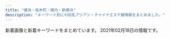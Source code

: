 ```yaml
---
title: "横浜・桜木町・関内・新横浜"
description: "キーワード別にの巨乳アジアン・チャイナエステ嬢情報をまとめました。"
---
```


新着画像と新着キーワードをまとめています。
2021年02月18日の情報です。

<DmmAffiliateIns />
<KeywordTable
  shops={
    [
    {
        "img_links": [
            "http://www.relax-colorful.com/images/staff_line.jpg",
            "http://www.relax-colorful.com/images/backlist.jpg",
            "http://www.relax-colorful.com/files/060-03.jpg",
            "http://www.relax-colorful.com/files/082.jpg",
            "http://www.relax-colorful.com/files/080.jpg",
            "http://www.relax-colorful.com/files/067.jpg",
            "http://www.relax-colorful.com/files/055.jpg",
            "http://www.relax-colorful.com/files/087-02.jpg",
            "http://www.relax-colorful.com/files/080-02.jpg",
            "http://www.relax-colorful.com/files/073-03.jpg",
            "http://www.relax-colorful.com/files/053-03.jpg",
            "http://www.relax-colorful.com/files/087-03.jpg",
            "http://www.relax-colorful.com/files/090-02.jpg",
            "http://www.relax-colorful.com/files/093-02.jpg",
            "http://www.relax-colorful.com/files/067-03.jpg",
            "http://www.relax-colorful.com/files/089-02.jpg",
            "http://www.relax-colorful.com/files/055-03.jpg",
            "http://www.relax-colorful.com/files/092-02.jpg",
            "http://www.relax-colorful.com/files/060-02.jpg",
            "http://www.relax-colorful.com/files/077-03.jpg",
            "http://www.relax-colorful.com/files/089-03.jpg",
            "http://www.relax-colorful.com/images/news2.jpg",
            "http://www.relax-colorful.com/files/077-02.jpg",
            "http://www.relax-colorful.com/files/053.jpg",
            "http://www.relax-colorful.com/images/pick.jpg",
            "http://www.relax-colorful.com/files/040.jpg",
            "http://www.relax-colorful.com/files/073-02.jpg",
            "http://www.relax-colorful.com/files/091-03.jpg",
            "http://www.relax-colorful.com/files/077.jpg",
            "http://www.relax-colorful.com/files/073.jpg",
            "http://www.relax-colorful.com/files/092.jpg",
            "http://www.relax-colorful.com/files/069.jpg",
            "http://www.relax-colorful.com/files/087.jpg",
            "http://www.relax-colorful.com/files/040-02.jpg",
            "http://www.relax-colorful.com/images/top.jpg",
            "http://www.relax-colorful.com/files/091.jpg",
            "http://www.relax-colorful.com/files/060.jpg",
            "http://www.relax-colorful.com/files/092-03.jpg",
            "http://www.relax-colorful.com/files/069-02.jpg",
            "http://www.relax-colorful.com/files/053-02.jpg",
            "http://www.relax-colorful.com/files/090-03.jpg",
            "http://www.relax-colorful.com/images/mobile.jpg",
            "http://www.relax-colorful.com/files/093-03.jpg",
            "http://www.relax-colorful.com/images/staff1.jpg",
            "http://www.relax-colorful.com/images/att.jpg",
            "http://www.relax-colorful.com/files/090.jpg",
            "http://www.relax-colorful.com/images/news.jpg",
            "http://www.relax-colorful.com/images/bjs3.jpg",
            "http://www.relax-colorful.com/files/082-03.jpg",
            "http://www.relax-colorful.com/files/080-03.jpg",
            "http://www.relax-colorful.com/files/093.jpg",
            "http://www.relax-colorful.com/images/staff1b.jpg",
            "http://www.relax-colorful.com/files/067-02.jpg",
            "http://www.relax-colorful.com/files/069-03.jpg",
            "http://www.relax-colorful.com/files/082-02.jpg",
            "http://www.relax-colorful.com/files/055-02.jpg",
            "http://www.relax-colorful.com/files/089.jpg",
            "http://www.relax-colorful.com/files/040-03.jpg",
            "http://www.relax-colorful.com/images/girl_bt.jpg",
            "http://www.relax-colorful.com/images/news1.jpg",
            "http://www.relax-colorful.com/images/staff1a.jpg",
            "http://www.relax-colorful.com/files/091-02.jpg"
        ],
        "url": "http://www.relax-colorful.com/",
        "station": "JR\u95a2\u5185\u99c5\u5317\u53e3",
        "keywords": {
            "D": 39,
            "85": 3,
            "86": 15,
            "87": 30,
            "C": 38
        },
        "name": "Colorful\uff5e\u30ab\u30e9\u30d5\u30eb\uff5e"
    },
    {
        "station": "JR\u4e2d\u5c71\u99c5\u5317\u53e3",
        "name": "\u604b",
        "img_links": [
            "http://kys-sawayaka.work/_src/25616805/index_05.png",
            "http://kys-sawayaka.work/_src/25616809/index_09.png",
            "http://kys-sawayaka.work/_src/25618694/sign.png",
            "http://kys-sawayaka.work/_src/25616794/backtotop.png",
            "http://kys-sawayaka.work/_src/25616782/backtotop.png",
            "http://kys-sawayaka.work/_src/25616789/backtotop.png",
            "http://kys-sawayaka.work/_src/25616806/index_06.png",
            "http://kys-sawayaka.work/_src/51027462/3_20201218111825628.jpg",
            "http://kys-sawayaka.work/_src/51027502/_k3_4082.jpg",
            "http://kys-sawayaka.work/_src/25616740/wechatimg2726.jpg",
            "http://kys-sawayaka.work/_src/51027456/1_20201218111825589.jpg",
            "http://kys-sawayaka.work/_src/51027459/2_20201218111825615.jpg",
            "http://kys-sawayaka.work/_src/25616746/backtotop.png",
            "http://kys-sawayaka.work/_src/25616739/wechatimg2726.jpg",
            "http://kys-sawayaka.work/_src/51028012/cam.jpg",
            "http://kys-sawayaka.work/_src/51027496/s1.jpg",
            "http://kys-sawayaka.work/_src/25616769/backtotop.png",
            "http://kys-sawayaka.work/_src/25616804/index_04.png",
            "http://kys-sawayaka.work/_src/25616777/wechatimg2746.jpg",
            "http://kys-sawayaka.work/_src/25616774/wechatimg2726.jpg",
            "http://kys-sawayaka.work/_src/25616807/index_07.png",
            "http://kys-sawayaka.work/_src/25616808/index_08.png",
            "http://kys-sawayaka.work/_src/25616776/wechatimg2727.jpg",
            "http://kys-sawayaka.work/_src/51027498/_dsf6130.jpg",
            "http://kys-sawayaka.work/_src/25616778/2e16c7c3c9ed2e743a3a3cee8270d95_20201217123431663.jpg",
            "http://kys-sawayaka.work/_src/51027464/4_20201218111825638.jpg",
            "http://kys-sawayaka.work/_src/51069640/5_20201218111825635.jpg",
            "http://kys-sawayaka.work/_src/25616799/backtotop.png"
        ],
        "url": "http://kys-sawayaka.work/",
        "keywords": {
            "87": 2,
            "85": 2,
            "E": 2,
            "D": 6,
            "86": 4
        }
    },
    {
        "url": "http://www.rosegirl.mesthe.com/",
        "name": "Rose Girl -\u30ed\u30fc\u30ba\u30ac\u30fc\u30eb-",
        "keywords": {
            "C": 2,
            "E": 1,
            "88": 1,
            "D": 2,
            "87": 2,
            "86": 2
        },
        "station": "JR\u6771\u795e\u5948\u5ddd\u99c5\u897f\u53e3",
        "img_links": [
            "http://www.rosegirl.mesthe.com/images/room/photo02.jpg",
            "http://www.rosegirl.mesthe.com/images/top_osusume.jpg",
            "http://www.rosegirl.mesthe.com/images/staff_mitashi.jpg",
            "http://www.rosegirl.mesthe.com/files/002-02.jpg",
            "http://www.rosegirl.mesthe.com/images/mainimg.jpg",
            "http://www.rosegirl.mesthe.com/files/005.jpg",
            "http://www.rosegirl.mesthe.com/files/004-02.jpg",
            "http://www.rosegirl.mesthe.com/files/003-02.jpg",
            "http://www.rosegirl.mesthe.com/files/003.jpg",
            "http://www.rosegirl.mesthe.com/images/staff-top_end.jpg",
            "http://www.rosegirl.mesthe.com/images/room/photo04.jpg",
            "http://www.rosegirl.mesthe.com/images/room/photo03.jpg",
            "http://www.rosegirl.mesthe.com/files/005-02.jpg",
            "http://www.rosegirl.mesthe.com/images/mobile.jpg",
            "http://www.rosegirl.mesthe.com/files/001-02.jpg",
            "http://www.rosegirl.mesthe.com/images/staff-bg_end.jpg",
            "http://www.rosegirl.mesthe.com/images/room/photo01.jpg",
            "http://www.rosegirl.mesthe.com/images/info.png",
            "http://www.rosegirl.mesthe.com/files/001.jpg",
            "http://www.rosegirl.mesthe.com/files/004.jpg",
            "http://www.rosegirl.mesthe.com/files/002.jpg"
        ]
    },
    {
        "station": "JR\u65b0\u6a2a\u6d5c\u99c5",
        "name": "\u30de\u30a4\u30de\u30ea\u30e4",
        "keywords": {},
        "img_links": [
            "http://r-relax.info/images/info_09.jpg",
            "http://r-relax.info/images/r03.jpg",
            "http://r-relax.info/girl/00.jpg",
            "http://r-relax.info/girl/09.jpg",
            "http://r-relax.info/girl/05.jpg",
            "http://r-relax.info/images/index_01.jpg",
            "http://r-relax.info/images/index_05.jpg",
            "http://r-relax.info/images/index_03.jpg",
            "http://r-relax.info/images/staff_09.jpg",
            "http://r-relax.info/images/r05.jpg",
            "http://r-relax.info/images/index_06.jpg",
            "http://r-relax.info/images/index_17.jpg",
            "http://r-relax.info/girl/01a.jpg",
            "http://r-relax.info/images/sys_09.jpg",
            "http://r-relax.info/images/index_13.jpg",
            "http://r-relax.info/images/r01.jpg",
            "http://r-relax.info/girl/04.jpg",
            "http://r-relax.info/girl/02a.jpg",
            "http://r-relax.info/girl/02.jpg",
            "http://r-relax.info/images/index_18.jpg",
            "http://r-relax.info/images/r02.jpg",
            "http://r-relax.info/girl/05a.jpg",
            "http://r-relax.info/images/index_12.jpg",
            "http://r-relax.info/images/sub_12.jpg",
            "http://r-relax.info/girl/03.jpg",
            "http://r-relax.info/images/info.jpg",
            "http://r-relax.info/images/index_02.jpg",
            "http://r-relax.info/images/r04.jpg",
            "http://r-relax.info/girl/03a.jpg",
            "http://r-relax.info/girl/01.jpg",
            "http://r-relax.info/images/r06.jpg",
            "http://r-relax.info/images/index_04.jpg",
            "http://r-relax.info/images/rec_09.jpg",
            "http://r-relax.info/images/rec.jpg",
            "http://r-relax.info/images/index_07.jpg",
            "http://r-relax.info/girl/04a.jpg"
        ],
        "url": "http://r-relax.info/"
    },
    {
        "station": "JR\u95a2\u5185\u99c5\u5317\u53e3",
        "url": "http://chonokoi.me-es.com/",
        "keywords": {
            "C": 7
        },
        "name": "\u8776\u306e\u604b",
        "img_links": [
            "http://chonokoi.me-es.com/girl/03.jpg",
            "http://chonokoi.me-es.com/girl/02a.jpg",
            "http://chonokoi.me-es.com/images/index_13.jpg",
            "http://chonokoi.me-es.com/images/index_08.jpg",
            "http://chonokoi.me-es.com/images/rec_09.jpg",
            "http://chonokoi.me-es.com/girl/00.jpg",
            "http://chonokoi.me-es.com/images/index_11.jpg",
            "http://chonokoi.me-es.com/images/info_09.jpg",
            "http://chonokoi.me-es.com/images/staff_09.jpg",
            "http://chonokoi.me-es.com/images/info.jpg",
            "http://chonokoi.me-es.com/images/index_05.jpg",
            "http://chonokoi.me-es.com/images/index_04.jpg",
            "http://chonokoi.me-es.com/images/index_17.jpg",
            "http://chonokoi.me-es.com/images/index_16.jpg",
            "http://chonokoi.me-es.com/images/index_20.jpg",
            "http://chonokoi.me-es.com/images/index_10.jpg",
            "http://chonokoi.me-es.com/girl/03a.jpg",
            "http://chonokoi.me-es.com/images/top.jpg",
            "http://chonokoi.me-es.com/images/index_22.jpg",
            "http://chonokoi.me-es.com/images/index_18.jpg",
            "http://chonokoi.me-es.com/images/index_23.jpg",
            "http://chonokoi.me-es.com/girl/02.jpg",
            "http://chonokoi.me-es.com/images/index_02.jpg",
            "http://chonokoi.me-es.com/girl/01.jpg",
            "http://chonokoi.me-es.com/images/index_07.jpg",
            "http://chonokoi.me-es.com/girl/01a.jpg",
            "http://chonokoi.me-es.com/images/index_03.jpg",
            "http://chonokoi.me-es.com/images/index_15.jpg",
            "http://chonokoi.me-es.com/images/top2.jpg",
            "http://chonokoi.me-es.com/images/index_06.jpg",
            "http://chonokoi.me-es.com/images/index_24.jpg",
            "http://chonokoi.me-es.com/images/rec.jpg"
        ]
    },
    {
        "station": "JR\u6771\u795e\u5948\u5ddd\u99c5\u897f\u53e3",
        "name": "\u82b1\u6c34\u6728",
        "url": "http://est-hanamizuki.com/",
        "keywords": {},
        "img_links": [
            "http://est-hanamizuki.com/images/erika2.jpg",
            "http://est-hanamizuki.com/images/g23.jpg",
            "http://est-hanamizuki.com/images/g32.jpg",
            "http://est-hanamizuki.com/images/m1.jpg",
            "http://est-hanamizuki.com/images/g33.jpg",
            "http://est-hanamizuki.com/images/g1.jpg",
            "http://est-hanamizuki.com/images/g22.jpg",
            "http://est-hanamizuki.com/images/m4.jpg",
            "http://est-hanamizuki.com/images/mobile.jpg",
            "http://est-hanamizuki.com/images/g12.jpg",
            "http://est-hanamizuki.com/images/info.png",
            "http://est-hanamizuki.com/images/g13.jpg",
            "http://est-hanamizuki.com/images/r111.jpg",
            "http://est-hanamizuki.com/images/head.jpg",
            "http://est-hanamizuki.com/images/m2.jpg",
            "http://est-hanamizuki.com/images/erika.jpg",
            "http://est-hanamizuki.com/images/g2.jpg",
            "http://est-hanamizuki.com/images/11.png",
            "http://est-hanamizuki.com/images/m3.jpg",
            "http://est-hanamizuki.com/images/g3.jpg",
            "http://est-hanamizuki.com/images/news1.png",
            "http://est-hanamizuki.com/images/zi_staff.png"
        ]
    },
    {
        "station": "JR\u6771\u795e\u5948\u5ddd\u99c5",
        "url": "http://www.sh-riraku113.xyz/",
        "name": "\u30ec\u30a4\u30f3\u30dc\u30fc\u8679",
        "img_links": [
            "http://www.sh-riraku113.xyz/static/picture/top.png",
            "http://www.sh-riraku113.xyz/static/picture/room2.png",
            "http://www.sh-riraku113.xyz/static/picture/tit-pick.png",
            "http://www.sh-riraku113.xyz/static/picture/tit-new.png",
            "http://www.sh-riraku113.xyz/static/picture/room3.png",
            "http://www.sh-riraku113.xyz/static/picture/room4.png",
            "http://www.sh-riraku113.xyz/uploads/201005/1-201005161500127.jpg",
            "http://www.sh-riraku113.xyz/static/picture/tite-staff.png",
            "http://www.sh-riraku113.xyz/uploads/201005/1-201005161513F8.jpg",
            "http://www.sh-riraku113.xyz/static/picture/room1.png",
            "http://www.sh-riraku113.xyz/static/picture/info.png",
            "http://www.sh-riraku113.xyz/uploads/201005/1-2010051615301I.jpg",
            "http://www.sh-riraku113.xyz/uploads/201005/1-201005161544K5.jpg",
            "http://www.sh-riraku113.xyz/static/picture/tit-infor.png",
            "http://www.sh-riraku113.xyz/static/picture/infor.png",
            "http://www.sh-riraku113.xyz/static/picture/tit-gat.png"
        ],
        "keywords": {
            "C": 14
        }
    },
    {
        "name": "\u3055\u304f\u3089",
        "keywords": {
            "83": 5,
            "86": 10,
            "C": 5,
            "85": 5,
            "D": 15
        },
        "img_links": [
            "http://sakura.reraku.work/photos/sites/48/2020/06/2020060308124264.jpg",
            "http://sakura.reraku.work/images/info.jpg",
            "http://sakura.reraku.work/images/top.png",
            "http://sakura.reraku.work/photos/sites/48/2020/06/202006030812418.jpg",
            "http://sakura.reraku.work/images/info2.jpg",
            "http://sakura.reraku.work/images/s_staff.png",
            "http://sakura.reraku.work/images/s3.jpg",
            "http://sakura.reraku.work/images/s_link.png",
            "http://sakura.reraku.work/images/s_news.jpg",
            "http://sakura.reraku.work/images/room4.jpg",
            "http://sakura.reraku.work/photos/sites/48/2020/06/2020060308124485.jpg",
            "http://sakura.reraku.work/images/room3.jpg",
            "http://sakura.reraku.work/images/room2.jpg",
            "http://sakura.reraku.work/images/room1.jpg",
            "http://sakura.reraku.work/images/mobile.jpg",
            "http://sakura.reraku.work/photos/sites/48/2020/06/2020060308123910.jpg"
        ],
        "url": "http://sakura.reraku.work/",
        "station": "\u83ca\u540d\u99c5\u897f\u53e3"
    },
    {
        "keywords": {
            "82": 4,
            "E": 4,
            "D": 24,
            "87": 28,
            "C": 4
        },
        "station": "JR\u95a2\u5185\u99c5\u5357\u53e3",
        "img_links": [
            "http://www.gakuen.relaxjp.info/files/008.jpg",
            "http://www.gakuen.relaxjp.info/files/003-03.jpg",
            "http://www.gakuen.relaxjp.info/files/007-03.jpg",
            "http://www.gakuen.relaxjp.info/files/008-03.jpg",
            "http://www.gakuen.relaxjp.info/files/003.jpg",
            "http://www.gakuen.relaxjp.info/files/004-03.jpg",
            "http://www.gakuen.relaxjp.info/files/002-02.jpg",
            "http://www.gakuen.relaxjp.info/files/003-02.jpg",
            "http://www.gakuen.relaxjp.info/files/006.jpg",
            "http://www.gakuen.relaxjp.info/files/007-02.jpg",
            "http://www.gakuen.relaxjp.info/files/005-03.jpg",
            "http://www.gakuen.relaxjp.info/files/001-02.jpg",
            "http://www.gakuen.relaxjp.info/img/top_slider02.jpg",
            "http://www.gakuen.relaxjp.info/files/008-02.jpg",
            "http://www.gakuen.relaxjp.info/files/002-03.jpg",
            "http://www.gakuen.relaxjp.info/files/005-02.jpg",
            "http://www.gakuen.relaxjp.info/files/007.jpg",
            "http://www.gakuen.relaxjp.info/files/001-03.jpg",
            "http://www.gakuen.relaxjp.info/files/004-02.jpg",
            "http://www.gakuen.relaxjp.info/files/001.jpg",
            "http://www.gakuen.relaxjp.info/files/004.jpg",
            "http://www.gakuen.relaxjp.info/files/005.jpg",
            "http://www.gakuen.relaxjp.info/files/006-03.jpg",
            "http://www.gakuen.relaxjp.info/img/top_slider01.jpg",
            "http://www.gakuen.relaxjp.info/files/006-02.jpg",
            "http://www.gakuen.relaxjp.info/files/002.jpg"
        ],
        "name": "\u7f8e\u5c11\u5973\u5b66\u5712",
        "url": "http://www.gakuen.relaxjp.info/"
    },
    {
        "station": "JR\u95a2\u5185\u99c5\u5357\u53e3",
        "url": "http://iyasibest.com/",
        "keywords": {
            "86": 2,
            "88": 1,
            "E": 1,
            "82": 1,
            "97": 1,
            "D": 2,
            "87": 1,
            "C": 5,
            "98": 1,
            "85": 2,
            "\u30bb\u30af\u30b7\u30fc": 4
        },
        "name": "\u7652\u3057\u30d9\u30b9\u30c8",
        "img_links": [
            "http://iyasibest.com/images/store/o02.jpg",
            "http://iyasibest.com/staffPhoto/b20210209224424.jpg",
            "http://iyasibest.com/staffPhoto/b20200228201258.jpg",
            "http://iyasibest.com/staffPhoto/b20200531120750.jpg",
            "http://iyasibest.com/images/store/02.jpg",
            "http://iyasibest.com/staffPhoto/b20200711165223.jpg",
            "http://iyasibest.com/staffPhoto/b20200911161049.jpg",
            "http://iyasibest.com/images/store/o04.jpg",
            "http://iyasibest.com/staffPhoto/b20200310001745.jpg",
            "http://iyasibest.com/staffPhoto/b20201102190836.jpg",
            "http://iyasibest.com/images/store/01.jpg",
            "http://iyasibest.com/uploadfiles/images/campaignIyasibestCom2.png",
            "http://iyasibest.com/staffPhoto/b20210121203305.jpg",
            "http://iyasibest.com/images/store/o01.jpg",
            "http://iyasibest.com/images/store/03.jpg",
            "http://iyasibest.com/images/store/o05.jpg",
            "http://iyasibest.com/images/store/o11.jpg",
            "http://iyasibest.com/staffPhoto/b20200306221420.jpg",
            "http://iyasibest.com/images/returnBtn.png",
            "http://iyasibest.com/images/store/o10.jpg",
            "http://iyasibest.com/staffPhoto/b20200402041705.jpg",
            "http://iyasibest.com/images/store/o07.jpg",
            "http://iyasibest.com/images/store/o09.jpg",
            "http://iyasibest.com/uploadfiles/images/campaignIyasibestCom1.png",
            "http://iyasibest.com/images/store/o06.jpg",
            "http://iyasibest.com/images/store/o03.jpg",
            "http://iyasibest.com/images/store/o08.jpg"
        ]
    },
    {
        "img_links": [
            "http://babyheart.info/staffPhoto/b20201102165737.jpg",
            "http://babyheart.info/js/sliderLine/slide_prev.png",
            "http://babyheart.info/staffPhoto/s20201102132433.jpg",
            "http://babyheart.info/staffPhoto/b20210110172549.jpg",
            "http://babyheart.info/staffPhoto/s20201102210807.jpg",
            "http://babyheart.info/staffPhoto/s20210209231643.jpg",
            "http://babyheart.info/staffPhoto/b20201113143808.jpg",
            "http://babyheart.info/staffPhoto/s20210110172549.jpg",
            "http://babyheart.info/images/gallery1.jpg",
            "http://babyheart.info/js/sliderLine/slide_next.png",
            "http://babyheart.info/staffPhoto/s20201102195459.jpg",
            "http://babyheart.info/staffPhoto/s20201113143406.jpg",
            "http://babyheart.info/uploadfiles/images/campaignBabyheartInfo.jpg",
            "http://babyheart.info/staffPhoto/b20201102165304.jpg",
            "http://babyheart.info/staffPhoto/b20201113143406.jpg",
            "http://babyheart.info/staffPhoto/b20201102195459.jpg",
            "http://babyheart.info/images/mobile.jpg",
            "http://babyheart.info/images/slider1/02.jpg",
            "http://babyheart.info/images/returnBtn.png",
            "http://babyheart.info/staffPhoto/s20201102165304.jpg",
            "http://babyheart.info/staffPhoto/b20201102210807.jpg",
            "http://babyheart.info/staffPhoto/s20201102165737.jpg",
            "http://babyheart.info/staffPhoto/b20201102132433.jpg",
            "http://babyheart.info/staffPhoto/b20210209231643.jpg",
            "http://babyheart.info/staffPhoto/s20201113143808.jpg",
            "http://babyheart.info/images/slider1/03.jpg"
        ],
        "station": "JR\u95a2\u5185\u99c5\u5357\u53e3",
        "keywords": {
            "D": 2,
            "96": 1,
            "C": 3,
            "\u30bb\u30af\u30b7\u30fc": 1,
            "88": 1,
            "99": 1,
            "86": 3,
            "85": 1,
            "80": 1,
            "E": 1
        },
        "name": "Baby Heart \uff5e\u30d9\u30a4\u30d3\u30fc\u30cf\u30fc\u30c8\uff5e",
        "url": "http://babyheart.info/"
    },
    {
        "station": "JR\u95a2\u5185\u99c5",
        "img_links": [
            "https://kannai-mensesthe.com/room/esthe3.jpg",
            "https://kannai-mensesthe.com/staff/koko-s1.jpg",
            "https://kannai-mensesthe.com/button/home.png",
            "https://kannai-mensesthe.com/staff/mika-s1.jpg",
            "https://kannai-mensesthe.com/staff/maki-s1.jpg",
            "https://kannai-mensesthe.com/staff/mika-l1.jpg",
            "https://kannai-mensesthe.com/staff/koko-l1.jpg",
            "https://kannai-mensesthe.com/button/staff.png",
            "https://hamamatsucho-esthe.work/icon/twitter.png",
            "https://kannai-mensesthe.com/2019/11/10/1.jpg",
            "http://kannai-mensesthe.com/images/flower.png",
            "https://kannai-mensesthe.com/images/flower.png",
            "https://hamamatsucho-esthe.work/icon/facebook.png",
            "https://kannai-mensesthe.com/staff/maki-l1.jpg",
            "https://kannai-mensesthe.com/icon/facebook.png",
            "https://kannai-mensesthe.com/icon/line.png",
            "https://kannai-mensesthe.com/room/2-l.jpg",
            "https://kannai-mensesthe.com/room/3-s.jpg",
            "https://kannai-mensesthe.com/room/1-l.jpg",
            "https://kannai-mensesthe.com/2019/12/03/risa-s1.jpg",
            "https://kannai-mensesthe.com/staff/risa-l1.jpg",
            "https://hamamatsucho-esthe.work/icon/google_plus.png",
            "https://kannai-mensesthe.com/staff/risa-s1.jpg",
            "https://kannai-mensesthe.com/staff/sora-s1.jpg",
            "https://kannai-mensesthe.com/images/clear.png",
            "https://kannai-mensesthe.com//images/footer-r.png",
            "https://hamamatsucho-esthe.work/icon/line.png",
            "https://kannai-mensesthe.com/staff/haru-l1.jpg",
            "https://kannai-mensesthe.com/images/main1.jpg",
            "https://kannai-mensesthe.com/icon/twitter.png",
            "https://kannai-mensesthe.com/room/4-s.jpg",
            "https://kannai-mensesthe.com/images/main-sp.jpg",
            "https://kannai-mensesthe.com/room/3-l.jpg",
            "https://kannai-mensesthe.com/room/4-l.jpg",
            "https://kannai-mensesthe.com/room/esthe2.jpg",
            "https://kannai-mensesthe.com/button/blog.png",
            "https://kannai-mensesthe.com/room/1-s.jpg",
            "https://kannai-mensesthe.com/staff/sora-l1.jpg",
            "https://kannai-mensesthe.com/staff/haru-s1.jpg",
            "https://kannai-mensesthe.com/images/footer-l.png",
            "https://kannai-mensesthe.com/room/2-s.jpg",
            "https://kannai-mensesthe.com/icon/google_plus.png",
            "https://kannai-mensesthe.com/room/esthe1.jpg"
        ],
        "keywords": {
            "88": 14,
            "90": 28
        },
        "name": "Olive",
        "url": "http://kannai-mensesthe.com/"
    },
    {
        "keywords": {
            "C": 9,
            "85": 45,
            "84": 9,
            "86": 9,
            "87": 9,
            "E": 9,
            "D": 54
        },
        "img_links": [
            "https://neko.iest.info/images/s_staff.jpg",
            "https://neko.iest.info/photos/sites/42/2020/10/2020101002283598.jpg",
            "https://neko.iest.info/photos/sites/42/2020/09/2020092903532220.jpg",
            "https://neko.iest.info/images/top.png",
            "https://neko.iest.info/images/room2.jpg",
            "https://neko.iest.info/photos/sites/42/2020/12/2020122005092087.jpg",
            "https://neko.iest.info/photos/sites/42/2020/09/2020092903532287.jpg",
            "https://neko.iest.info/images/room1.jpg",
            "https://neko.iest.info/images/info.jpg",
            "https://neko.iest.info/images/room4.jpg",
            "https://neko.iest.info/images/s3.jpg",
            "https://neko.iest.info/images/line02.jpg",
            "https://neko.iest.info/photos/sites/42/2020/09/2020092903532212.jpg",
            "https://neko.iest.info/photos/sites/42/2020/11/2020111803082379.jpg",
            "https://neko.iest.info/images/s_news.png",
            "https://neko.iest.info/photos/sites/42/2020/09/2020092903532145.jpg",
            "https://neko.iest.info/images/mobile.jpg",
            "https://neko.iest.info/photos/sites/42/2020/10/2020101208591894.jpg",
            "https://neko.iest.info/images/room3.jpg",
            "https://neko.iest.info/images/s_pick.png",
            "https://neko.iest.info/images/s1.jpg",
            "https://neko.iest.info/images/relax.jpg"
        ],
        "station": "JR\u6a2a\u6d5c\u99c5\u897f\u53e3",
        "name": "\u53ef\u611b\u3044\u732b",
        "url": "https://neko.iest.info/"
    },
    {
        "url": "http://massage-esthe.blue/",
        "img_links": [
            "http://massage-esthe.blue/img/st9.jpg",
            "http://massage-esthe.blue/img/fla.jpg",
            "http://massage-esthe.blue/img/top.jpg",
            "http://massage-esthe.blue/img/st5.jpg",
            "http://massage-esthe.blue/img/sta10.jpg",
            "http://massage-esthe.blue/img/stal.png",
            "http://massage-esthe.blue/img/st2.jpg",
            "http://massage-esthe.blue/img/rect.jpg",
            "http://massage-esthe.blue/img/st8.jpg",
            "http://massage-esthe.blue/img/st11.jpg",
            "http://massage-esthe.blue/img/st3.jpg",
            "http://massage-esthe.blue/img/sta2.jpg",
            "http://massage-esthe.blue/img/r4.jpg",
            "http://massage-esthe.blue/img/root.jpg",
            "http://massage-esthe.blue/img/bb.png",
            "http://massage-esthe.blue/img/r2.jpg",
            "http://massage-esthe.blue/img/r1.jpg",
            "http://massage-esthe.blue/img/acct.jpg",
            "http://massage-esthe.blue/img/sta1.jpg",
            "http://massage-esthe.blue/img/st10.jpg",
            "http://massage-esthe.blue/img/a3.jpg",
            "http://massage-esthe.blue/img/st6.jpg",
            "http://massage-esthe.blue/img/sta6.jpg",
            "http://massage-esthe.blue/img/st12.jpg",
            "http://massage-esthe.blue/img/sta3.jpg",
            "http://massage-esthe.blue/img/r3.jpg",
            "http://massage-esthe.blue/img/stat.jpg",
            "http://massage-esthe.blue/img/lint.jpg",
            "http://massage-esthe.blue/img/no.png",
            "http://massage-esthe.blue/img/sta5.jpg",
            "http://massage-esthe.blue/img/sta8.jpg",
            "http://massage-esthe.blue/img/a1.jpg",
            "http://massage-esthe.blue/img/a2.jpg",
            "http://massage-esthe.blue/img/sta12.jpg",
            "http://massage-esthe.blue/img/syst.jpg",
            "http://massage-esthe.blue/img/st1.jpg",
            "http://massage-esthe.blue/img/a6.jpg",
            "http://massage-esthe.blue/img/a5.jpg",
            "http://massage-esthe.blue/img/a4.jpg"
        ],
        "name": "37\u2103",
        "station": "\u30bb\u30f3\u30bf\u30fc\u5317\u99c5",
        "keywords": {
            "D": 10
        }
    },
    {
        "station": "JR\u95a2\u5185\u99c5\u5317\u53e3",
        "img_links": [
            "http://www.playa.work/img/rumi1.jpg",
            "http://www.playa.work/images/b3.jpg",
            "http://www.playa.work/images/news.png",
            "http://www.playa.work/images/s1.png",
            "http://www.playa.work/images/1.jpg",
            "http://www.playa.work/images/b1.jpg",
            "http://www.playa.work/images/6.jpg",
            "http://www.playa.work/images/main_top.jpg",
            "http://www.playa.work/images/staff_t.jpg",
            "http://www.playa.work/images/main_footer.jpg",
            "http://www.playa.work/images/int2.png",
            "http://www.playa.work/images/ta.jpg",
            "http://www.playa.work/images/int1.png",
            "http://www.playa.work/img/nana1.jpg",
            "http://www.playa.work/images/b2.jpg",
            "http://www.playa.work/images/interior_t.jpg",
            "http://www.playa.work/images/3.jpg",
            "http://www.playa.work/images/4.jpg",
            "http://www.playa.work/img/risa1.jpg",
            "http://www.playa.work/img/koko1.jpg",
            "http://www.playa.work/images/2.jpg",
            "http://www.playa.work/images/head.jpg",
            "http://www.playa.work/images/5.jpg",
            "http://www.playa.work/img/emi1.jpg",
            "http://www.playa.work/img/yuri1.jpg",
            "http://www.playa.work/images/mobile.jpg"
        ],
        "url": "http://www.playa.work/",
        "name": "St.Playa \uff5e\u8056\u30d7\u30e9\u30e4\uff5e",
        "keywords": {}
    },
    {
        "station": "JR\u6a2a\u6d5c\u99c5\u5317\u897f\u53e3",
        "keywords": {
            "86": 6,
            "D": 60,
            "\u5de8\u4e73": 1,
            "\u4e73": 1,
            "88": 6,
            "87": 48
        },
        "img_links": [
            "http://www.lolita.mesjp.com/images/maining.jpg",
            "http://www.lolita.mesjp.com/files/013.jpg",
            "http://www.lolita.mesjp.com/photo_news/upimg/836875f9ba2bee7065_1.jpg",
            "http://www.lolita.mesjp.com/files/005.jpg",
            "http://www.lolita.mesjp.com/photo_news/upimg/860975ff66c49c957d_0.jpg",
            "http://www.lolita.mesjp.com/files/001.jpg",
            "http://www.lolita.mesjp.com/photo_news/upimg/651205fb49747e9268_0.jpg",
            "http://www.lolita.mesjp.com/files/008.jpg",
            "http://www.lolita.mesjp.com/photo_news/upimg/4596060261459a1227_0.jpg",
            "http://www.lolita.mesjp.com/images/tit_new.png",
            "http://www.lolita.mesjp.com/photo_news/upimg/651205fb49747e9268_1.jpg",
            "http://www.lolita.mesjp.com/images/sp_top.jpg",
            "http://www.lolita.mesjp.com/files/002.jpg",
            "http://www.lolita.mesjp.com/photo_news/upimg/836875f9ba2bee7065_0.jpg",
            "http://www.lolita.mesjp.com/photo_news/upimg/117955f893b68d039b_1.jpg",
            "http://www.lolita.mesjp.com/files/010.jpg",
            "http://www.lolita.mesjp.com/files/004.jpg",
            "http://www.lolita.mesjp.com/images/sp_tit_new.png",
            "http://www.lolita.mesjp.com/images/sp_tit_therapist.png",
            "http://www.lolita.mesjp.com/photo_news/upimg/4596060261459a1227_1.jpg",
            "http://www.lolita.mesjp.com/photo_news/upimg/738625fcf155291fa0_0.jpg",
            "http://www.lolita.mesjp.com/photo_news/upimg/860975ff66c49c957d_1.jpg",
            "http://www.lolita.mesjp.com/files/003.jpg",
            "http://www.lolita.mesjp.com/photo_news/upimg/117955f893b68d039b_0.jpg",
            "http://www.lolita.mesjp.com/files/009.jpg",
            "http://www.lolita.mesjp.com/photo_news/upimg/738625fcf155291fa0_1.jpg",
            "http://www.lolita.mesjp.com/files/012.jpg",
            "http://www.lolita.mesjp.com/images/top.jpg",
            "http://www.lolita.mesjp.com/images/img_tel.png",
            "http://www.lolita.mesjp.com/photo_news/upimg/7914060081597ba0ab_0.jpg",
            "http://www.lolita.mesjp.com/images/tit_therapist.png"
        ],
        "url": "http://www.lolita.mesjp.com/",
        "name": "Lolita\uff5e\u30ed\u30ea\u30fc\u30bf\uff5e"
    },
    {
        "img_links": [
            "http://yuga.estx.net/images/main_14.jpg",
            "http://yuga.estx.net/images/info_12.jpg",
            "http://yuga.estx.net/images/main_15.jpg",
            "http://yuga.estx.net/images/main_11.jpg",
            "http://yuga.estx.net/staff/1/1.jpg",
            "http://yuga.estx.net/images/main_03.jpg",
            "http://yuga.estx.net/staff/3/1.jpg",
            "http://yuga.estx.net/images/main_13.jpg",
            "http://yuga.estx.net/staff/4/1.jpg",
            "http://yuga.estx.net/images/main_09.jpg",
            "http://yuga.estx.net/staff/2/1.jpg",
            "http://yuga.estx.net/images/main_08.jpg",
            "http://yuga.estx.net/images/main_06.jpg",
            "http://yuga.estx.net/images/main_16.jpg",
            "http://yuga.estx.net/images/noimage.jpg",
            "http://yuga.estx.net/images/staff_12.jpg",
            "http://yuga.estx.net/images/staff_16.jpg",
            "http://yuga.estx.net/images/main_12.jpg",
            "http://yuga.estx.net/images/main_07.jpg",
            "http://yuga.estx.net/images/main_10.jpg",
            "http://yuga.estx.net/images/main_19.jpg",
            "http://yuga.estx.net/images/main_05.jpg"
        ],
        "url": "http://yuga.estx.net/",
        "name": "\u512a\u96c5\uff5e\u3086\u3046\u304c\uff5e",
        "station": "JR\u4e2d\u5c71\u99c5",
        "keywords": {}
    },
    {
        "station": "JR\u65b0\u6a2a\u6d5c\u99c5\u30a2\u30ea\u30fc\u30ca\u65b9\u9762\u53e3",
        "keywords": {
            "87": 18,
            "D": 24,
            "C": 18,
            "86": 6,
            "82": 6
        },
        "img_links": [
            "http://www.siroiyuki.mensest.com/files/001.jpg",
            "http://www.siroiyuki.mensest.com/images/sp_top.jpg",
            "http://www.siroiyuki.mensest.com/files/002.jpg",
            "http://www.siroiyuki.mensest.com/photo_news/upimg/94769602cdc349889e_0.jpg",
            "http://www.siroiyuki.mensest.com/files/004.jpg",
            "http://www.siroiyuki.mensest.com/images/top.png",
            "http://www.siroiyuki.mensest.com/files/005.jpg",
            "http://www.siroiyuki.mensest.com/files/003.jpg"
        ],
        "name": "\u767d\u3044\u96ea",
        "url": "http://www.siroiyuki.mensest.com/"
    },
    {
        "name": "\u7652\u3057\u306e\u697d\u5712",
        "station": "JR\u6771\u795e\u5948\u5ddd\u99c5\u897f\u53e3",
        "url": "http://www.ipuyvyta.xyz/",
        "keywords": {
            "D": 2,
            "86": 1,
            "85": 1,
            "C": 7,
            "82": 7
        },
        "img_links": [
            "http://www.ipuyvyta.xyz/uploads/200103/1-2001031G043127.jpg",
            "http://www.ipuyvyta.xyz/picture/room1.jpg",
            "http://www.ipuyvyta.xyz/uploads/190705/1-1ZF5141109322.jpg",
            "http://www.ipuyvyta.xyz/uploads/200324/1-20032415352ab.jpg",
            "http://www.ipuyvyta.xyz/uploads/210128/1-21012Q351103P.jpg",
            "http://www.ipuyvyta.xyz/uploads/200103/1-2001031G131213.jpg",
            "http://www.ipuyvyta.xyz/picture/s_news.png",
            "http://www.ipuyvyta.xyz/picture/s_staff.jpg",
            "http://www.ipuyvyta.xyz/picture/room2.jpg",
            "http://www.ipuyvyta.xyz/picture/top.png",
            "http://www.ipuyvyta.xyz/picture/relax.jpg",
            "http://www.ipuyvyta.xyz/uploads/200324/1-200324153552608.jpg",
            "http://www.ipuyvyta.xyz/uploads/210128/1-21012Q3504A53.jpg",
            "http://www.ipuyvyta.xyz/uploads/201016/1-201016155320S7.jpg",
            "http://www.ipuyvyta.xyz/uploads/200527/1-20052G30953430.jpg",
            "http://www.ipuyvyta.xyz/uploads/201113/1-2011131412332R.jpg",
            "http://www.ipuyvyta.xyz/picture/s3.jpg",
            "http://www.ipuyvyta.xyz/picture/s1.jpg",
            "http://www.ipuyvyta.xyz/uploads/190806/1-1ZP61F113Z0.jpg",
            "http://www.ipuyvyta.xyz/picture/room3.jpg",
            "http://www.ipuyvyta.xyz/uploads/200527/1-20052G310025O.jpg",
            "http://www.ipuyvyta.xyz/picture/s_pick.png",
            "http://www.ipuyvyta.xyz/uploads/201117/1-20111G24513940.jpg",
            "http://www.ipuyvyta.xyz/uploads/201117/1-20111G24541418.jpg",
            "http://www.ipuyvyta.xyz/uploads/201016/1-201016155304955.jpg",
            "http://www.ipuyvyta.xyz/uploads/201113/1-2011131413242P.jpg",
            "http://www.ipuyvyta.xyz/picture/room4.jpg",
            "http://www.ipuyvyta.xyz/picture/mobile.jpg",
            "http://www.ipuyvyta.xyz/uploads/190522/1-1Z52215030T15.jpg",
            "http://www.ipuyvyta.xyz/uploads/200103/1-2001031G10c34.jpg"
        ]
    },
    {
        "url": "http://www.rakuraku-venus.xyz/",
        "keywords": {},
        "station": "JR\u6771\u795e\u5948\u5ddd\u99c5",
        "name": "\u697d\u3005\u30f4\u30a3\u30fc\u30ca\u30b9",
        "img_links": [
            "http://www.rakuraku-venus.xyz/images/nav/lanmu-sys.jpg",
            "http://www.rakuraku-venus.xyz/images/nav/lanmu-job.jpg",
            "http://www.rakuraku-venus.xyz/images/nav/lanmu-acc.jpg",
            "http://www.rakuraku-venus.xyz/images/index-kai_16.jpg",
            "http://www.rakuraku-venus.xyz/images/index-f.jpg",
            "http://www.rakuraku-venus.xyz/images/shop/h2.jpg",
            "http://www.rakuraku-venus.xyz/images/index-kai_03.jpg",
            "http://www.rakuraku-venus.xyz/images/staff/11/yumi.jpg",
            "http://www.rakuraku-venus.xyz/images/lan-t/images/lan-t_01.jpg",
            "http://www.rakuraku-venus.xyz/images/nav/lanmu-staff.jpg",
            "http://www.rakuraku-venus.xyz/images/staff/11/koko.jpg",
            "http://www.rakuraku-venus.xyz/images/staff/10/1.jpg",
            "http://www.rakuraku-venus.xyz/images/index-kai_13a.jpg",
            "http://www.rakuraku-venus.xyz/images/staff/10/ai2.jpg",
            "http://www.rakuraku-venus.xyz/images/index-kai_07.jpg",
            "http://www.rakuraku-venus.xyz/images/staff/10/nana2.jpg",
            "http://www.rakuraku-venus.xyz/images/index-kai_05.jpg",
            "http://www.rakuraku-venus.xyz/images/shop/r1.jpg",
            "http://www.rakuraku-venus.xyz/images/shop/h3.jpg",
            "http://www.rakuraku-venus.xyz/images/index-kai_08.jpg",
            "http://www.rakuraku-venus.xyz/images/index-kai_13.jpg",
            "http://www.rakuraku-venus.xyz/images/shop/h4.jpg",
            "http://www.rakuraku-venus.xyz/images/light_img.jpg",
            "http://www.rakuraku-venus.xyz/psd/off.jpg"
        ]
    },
    {
        "url": "http://www.shine-es.info/",
        "name": "SRP",
        "img_links": [
            "http://www.shine-es.info/img/top/mobile.jpg",
            "http://www.shine-es.info/public/image/20180806/20180806021637_66262.jpeg",
            "http://www.shine-es.info/public/image/20201020/20201020190438_86333.png",
            "http://www.shine-es.info/public/image/20200505/20200505002649_53549.png",
            "http://www.shine-es.info/public/image/20201210/20201210131428_47249.png",
            "http://www.shine-es.info/public/image/20180524/20180524214652_54672.jpeg",
            "http://www.shine-es.info/img/top/nav_06.jpg",
            "http://www.shine-es.info/public/image/20201113/20201113010109_63246.png",
            "http://www.shine-es.info/public/image/20210126/20210126012525_25271.png",
            "http://www.shine-es.info/public/image/20200926/20200926005843_52680.jpg",
            "http://www.shine-es.info/public/image/20190617/20190617002036_61596.jpg",
            "http://www.shine-es.info/img/top/nav_04.jpg",
            "http://www.shine-es.info/public/image/20190617/20190617002029_84673.jpg",
            "http://www.shine-es.info/public/image/20190827/20190827011025_93525.jpg",
            "http://www.shine-es.info/img/top/pic-3.jpg",
            "http://www.shine-es.info/public/image/20200625/20200625164158_20466.jpg",
            "http://www.shine-es.info/public/image/20180426/20180426160618_24358.jpg",
            "http://www.shine-es.info/public/image/20201009/20201009012403_82863.jpg",
            "http://www.shine-es.info/img/top/nav_07.jpg",
            "http://www.shine-es.info/public/image/20201107/20201107124509_92438.png",
            "http://www.shine-es.info/public/image/20191123/20191123005615_48887.jpg",
            "http://www.shine-es.info/public/image/20180524/20180524214431_17082.jpg",
            "http://www.shine-es.info/img/top/nav_09.jpg",
            "http://www.shine-es.info/public/image/20200120/20200120014129_44289.jpg",
            "http://www.shine-es.info/img/top/pic-1.jpg",
            "http://www.shine-es.info/public/image/20200420/20200420174944_96356.jpeg",
            "http://www.shine-es.info/public/image/20180524/20180524214610_38863.jpeg",
            "http://www.shine-es.info/public/image/20191129/20191129184548_44783.jpg",
            "http://www.shine-es.info/img/top/pic-2.jpg",
            "http://www.shine-es.info/public/image/20190406/20190406214019_72078.jpg",
            "http://www.shine-es.info/img/top/pic-1.png",
            "http://www.shine-es.info/public/image/20200816/20200816001546_39857.jpg",
            "http://www.shine-es.info/public/image/20180806/20180806021646_71312.jpeg",
            "http://www.shine-es.info/public/image/20200901/20200901125021_47269.jpg",
            "http://www.shine-es.info/public/image/20201130/20201130150442_88111.jpg",
            "http://www.shine-es.info/public/image/20180426/20180426160348_68419.jpg",
            "http://www.shine-es.info/public/image/20180528/20180528013047_54119.jpg",
            "http://www.shine-es.info/img/top/nav_05.jpg",
            "http://www.shine-es.info/public/image/20191007/20191007000751_26360.jpg",
            "http://www.shine-es.info/public/image/20210204/20210204005557_55265.png",
            "http://www.shine-es.info/public/image/20200420/20200420175008_44399.jpeg",
            "http://www.shine-es.info/public/image/20181128/20181128190142_51228.jpeg",
            "http://www.shine-es.info/public/image/20191007/20191007000800_55460.png",
            "http://www.shine-es.info/public/image/20180426/20180426161222_54119.jpg",
            "http://www.shine-es.info/img/system/campaign3.png",
            "http://www.shine-es.info/img/top/nav_03.jpg",
            "http://www.shine-es.info/public/image/20200420/20200420174959_97231.jpeg",
            "http://www.shine-es.info/public/image/20191123/20191123005624_21397.jpg",
            "http://www.shine-es.info/img/top/koko.png",
            "http://www.shine-es.info/public/image/20180524/20180524214747_75881.jpeg",
            "http://www.shine-es.info/public/image/20200225/20200225013302_28274.png",
            "http://www.shine-es.info/public/image/20180524/20180524214818_14591.jpeg",
            "http://www.shine-es.info/public/image/20201030/20201030141055_73595.jpg",
            "http://www.shine-es.info/public/image/20191009/20191009171341_70954.jpg",
            "http://www.shine-es.info/public/image/20200901/20200901124912_14983.jpg",
            "http://www.shine-es.info/public/image/20180514/20180514161320_29646.jpg",
            "http://www.shine-es.info/public/image/20191009/20191009171328_21361.jpg"
        ],
        "station": "JR\u65b0\u6a2a\u6d5c\u99c5\u5317\u53e3",
        "keywords": {
            "D": 31,
            "86": 31,
            "83": 10,
            "84": 14,
            "85": 31,
            "87": 19,
            "C": 65
        }
    },
    {
        "name": "IRIS",
        "img_links": [
            "http://xn--cckubj6bwie8h7e.net/images/r4.jpg",
            "http://xn--cckubj6bwie8h7e.net/images/esthe2.jpg",
            "http://xn--cckubj6bwie8h7e.net/images/link.png",
            "http://xn--cckubj6bwie8h7e.net/images/clear.png",
            "http://xn--cckubj6bwie8h7e.net/link/menlog.jpg",
            "http://xn--cckubj6bwie8h7e.net/images/cg05.jpg",
            "http://xn--cckubj6bwie8h7e.net/images/esthe1.jpg",
            "http://xn--cckubj6bwie8h7e.net/images/esthe7.jpg",
            "http://xn--cckubj6bwie8h7e.net/images/staff.png",
            "http://xn--cckubj6bwie8h7e.net/images/home.png",
            "http://xn--cckubj6bwie8h7e.net/images/main1.jpg",
            "http://xn--cckubj6bwie8h7e.net/images/esthe4.jpg",
            "http://xn--cckubj6bwie8h7e.net/images/r1.jpg",
            "http://xn--cckubj6bwie8h7e.net/images/google_plus.png",
            "http://xn--cckubj6bwie8h7e.net/images/r2.jpg",
            "http://xn--cckubj6bwie8h7e.net/images/esthe6.jpg",
            "http://xn--cckubj6bwie8h7e.net/images/header3.png",
            "http://xn--cckubj6bwie8h7e.net/images/cg03.jpg",
            "http://xn--cckubj6bwie8h7e.net/images/cg04.jpg",
            "http://xn--cckubj6bwie8h7e.net/images/footer-l.png",
            "http://xn--cckubj6bwie8h7e.net/images/flower.png",
            "http://xn--cckubj6bwie8h7e.net/images/footer-r.png",
            "http://xn--cckubj6bwie8h7e.net/images/facebook.png",
            "http://xn--cckubj6bwie8h7e.net/images/esthe3.jpg",
            "http://xn--cckubj6bwie8h7e.net/images/cg01.jpg",
            "http://xn--cckubj6bwie8h7e.net/images/main-sp.jpg",
            "http://xn--cckubj6bwie8h7e.net/images/line.png",
            "http://xn--cckubj6bwie8h7e.net/images/r3.jpg",
            "http://xn--cckubj6bwie8h7e.net/images/cg02.jpg",
            "http://xn--cckubj6bwie8h7e.net/images/twitter.png"
        ],
        "station": "JR\u65b0\u6a2a\u6d5c\u99c58\u756a\u51fa\u53e3",
        "url": "http://xn--cckubj6bwie8h7e.net/",
        "keywords": {}
    },
    {
        "keywords": {},
        "name": "Venus",
        "img_links": [
            "http://es-kannai.link/wp-content/uploads/2017/09/IMG_3457.jpg",
            "http://es-kannai.link/wp-content/uploads/2016/12/a.jpg",
            "http://es-kannai.link/wp-content/uploads/2017/09/IMG_3458-400x267.jpg",
            "http://es-kannai.link/wp-content/uploads/2017/09/IMG_3456-720x480.jpg",
            "http://es-kannai.link/wp-content/themes/template-salon2/images/info.png",
            "http://es-kannai.link/wp-content/uploads/2017/09/IMG_3457-250x376.jpg",
            "http://cdn.dino-es.com/images/logo/200x40DinoEs.png",
            "http://es-kannai.link/wp-content/uploads/2017/09/IMG_3454.jpg",
            "http://es-kannai.link/wp-content/uploads/2016/12/aa.jpg",
            "http://es-kannai.link/wp-content/uploads/2017/09/IMG_3457-720x480.jpg",
            "http://es-kannai.link/wp-content/uploads/2017/09/IMG_3458-250x376.jpg",
            "http://es-kannai.link/wp-content/themes/template-salon2/images/main-img.jpg",
            "http://es-kannai.link/wp-content/uploads/2016/12/vvvv.png",
            "http://es-kannai.link/wp-content/uploads/2016/12/v.jpg",
            "http://es-kannai.link/wp-content/uploads/2017/09/IMG_3456-250x376.jpg",
            "http://es-kannai.link/wp-content/uploads/2017/09/IMG_3454-250x376.jpg",
            "http://es-kannai.link/wp-content/uploads/2016/12/d.png",
            "http://es-kannai.link/wp-content/uploads/2017/09/IMG_3454-720x480.jpg",
            "http://es-kannai.link/wp-content/uploads/2016/12/dd.png",
            "http://es-kannai.link/wp-content/uploads/2016/12/aaa.jpg",
            "http://es-kannai.link/wp-content/uploads/2017/09/IMG_3456.jpg",
            "http://es-kannai.link/wp-content/uploads/2016/12/aaaa.jpg",
            "http://es-kannai.link/wp-content/uploads/2017/09/IMG_3458-720x480.jpg",
            "http://es-kannai.link/wp-content/uploads/2016/12/vvv.png",
            "http://es-kannai.link/wp-content/uploads/2017/09/IMG_3454-400x267.jpg",
            "http://es-kannai.link/wp-content/themes/template-salon2/images/news-ttl.jpg",
            "http://es-kannai.link/wp-content/themes/template-salon2/images/campaign-bnr.png",
            "http://es-kannai.link/wp-content/themes/template-salon2/images/m-info.png",
            "http://es-kannai.link/wp-content/themes/template-salon2/images/newface-ttl.jpg",
            "http://es-kannai.link/wp-content/uploads/2016/12/vv.jpg",
            "http://es-kannai.link/wp-content/uploads/2017/09/IMG_3458.jpg"
        ],
        "station": "JR\u95a2\u5185\u99c5\u5357\u53e3",
        "url": "http://es-kannai.link"
    },
    {
        "station": "\u30bb\u30f3\u30bf\u30fc\u5317\u99c5",
        "url": "http://xn--vckg5a5c7c8c1czd.xyz/",
        "keywords": {},
        "name": "\u30a2\u30ed\u30de\u30db\u30fc\u30e0",
        "img_links": [
            "http://xn--vckg5a5c7c8c1czd.xyz/img/nav-005.png",
            "http://xn--vckg5a5c7c8c1czd.xyz/img/a3.jpg",
            "http://xn--vckg5a5c7c8c1czd.xyz/img/a4.jpg",
            "http://xn--vckg5a5c7c8c1czd.xyz/img/nav-001.png",
            "http://xn--vckg5a5c7c8c1czd.xyz/img/cg05.png",
            "http://xn--vckg5a5c7c8c1czd.xyz/img/cg08.png",
            "http://xn--vckg5a5c7c8c1czd.xyz/img/nav-006.png",
            "http://xn--vckg5a5c7c8c1czd.xyz/img/cg02.png",
            "http://xn--vckg5a5c7c8c1czd.xyz/img/cg06.png",
            "http://xn--vckg5a5c7c8c1czd.xyz/img/cg01.png",
            "http://xn--vckg5a5c7c8c1czd.xyz/img/nav-002.png",
            "http://xn--vckg5a5c7c8c1czd.xyz/img/no.png",
            "http://xn--vckg5a5c7c8c1czd.xyz/img/a5.jpg",
            "http://xn--vckg5a5c7c8c1czd.xyz/img/top01.png",
            "http://xn--vckg5a5c7c8c1czd.xyz/img/cg07.png",
            "http://xn--vckg5a5c7c8c1czd.xyz/img/cg09.png",
            "http://xn--vckg5a5c7c8c1czd.xyz/img/nav-003.png",
            "http://xn--vckg5a5c7c8c1czd.xyz/img/nav-004.png",
            "http://xn--vckg5a5c7c8c1czd.xyz/img/a2.jpg",
            "http://xn--vckg5a5c7c8c1czd.xyz/img/a6.jpg",
            "http://xn--vckg5a5c7c8c1czd.xyz/img/tel.png",
            "http://xn--vckg5a5c7c8c1czd.xyz/img/a1.jpg",
            "http://xn--vckg5a5c7c8c1czd.xyz/img/cg03.png"
        ]
    },
    {
        "keywords": {
            "87": 8,
            "86": 4,
            "D": 12
        },
        "url": "http://www.dokidoki.iesjp.com/",
        "name": "\u30c9\u30ad\u30c9\u30ad\u30cf\u30cb\u30fc",
        "img_links": [
            "http://www.dokidoki.iesjp.com/files/001.jpg",
            "http://www.dokidoki.iesjp.com/files/003.jpg",
            "http://www.dokidoki.iesjp.com/photo_news/upimg/404596025f3e29a25e_1.jpg",
            "http://www.dokidoki.iesjp.com/photo_news/upimg/52590602a0e1f6175b_0.jpg",
            "http://www.dokidoki.iesjp.com/files/005.jpg"
        ],
        "station": "JR\u6771\u795e\u5948\u5ddd\u99c5\u897f\u53e3"
    },
    {
        "name": "COCO5",
        "station": "JR\u65b0\u6a2a\u6d5c\u99c5\u5317\u53e3",
        "img_links": [
            "http://coco5.rankuens.com/css/nav/nav-006.png",
            "http://coco5.rankuens.com/css/staff/staff04.jpg",
            "http://coco5.rankuens.com/css/topbottom.png",
            "http://coco5.rankuens.com/css/nav/nav-001.png",
            "http://coco5.rankuens.com/css/nav/nav-005.png",
            "http://coco5.rankuens.com/css/c03.png",
            "http://coco5.rankuens.com/css/nav/nav-002.png",
            "http://coco5.rankuens.com/css/staff/staff02.jpg",
            "http://coco5.rankuens.com/css/nav/nav-004.png",
            "http://coco5.rankuens.com/css/staff/staff01.jpg",
            "http://coco5.rankuens.com/css/tel.png",
            "http://coco5.rankuens.com/css/staff/staff03.jpg",
            "http://coco5.rankuens.com/css/nav/nav-003.png"
        ],
        "url": "http://coco5.rankuens.com/",
        "keywords": {
            "90": 1,
            "E": 1,
            "D": 3,
            "91": 1,
            "89": 2
        }
    },
    {
        "name": "\u65b0\u53f0\u5317",
        "keywords": {},
        "url": "https://www.shin-taipei-massage.com/",
        "img_links": [
            "https://static.wixstatic.com/media/c0eb72_e7c5d34e534f43078c5c439f45a3b4b7~mv2.jpg",
            "https://static.wixstatic.com/media/c0eb72_6659fe6c05bc4ecab5ea34e25baa33a7~mv2.jpg",
            "https://static.wixstatic.com/media/11062b_2042bb7351284f0f982e4787d37415e6f000.jpg",
            "https://static.wixstatic.com/media/c0eb72_9d2693aac65943dbbba9a0a789268fe3~mv2.jpg",
            "https://static.wixstatic.com/media/c0eb72_2b7a2752438d43208051a8e353a9dbd7~mv2.jpg",
            "https://static.wixstatic.com/media/c0eb72_5665a81d23b944ee9e86dce90624ce2c~mv2.jpg",
            "https://static.wixstatic.com/media/c0eb72_26944ceb94b94dc19131d91ac1511619~mv2.jpg",
            "https://static.wixstatic.com/media/c0eb72_8927f525542049b4a175526f2f5b36a4~mv2.png",
            "https://static.wixstatic.com/media/c0eb72_a5bf32f6fdb1491ca96c944502ab6bea~mv2.jpg",
            "https://static.wixstatic.com/media/c0eb72_1a119da1d01942b7a33671df6c2b1159~mv2_d_1600_1200_s_2.jpg",
            "https://static.wixstatic.com/media/c0eb72_40b8be3ea7154ed7866854945091feff~mv2.jpg",
            "https://static.wixstatic.com/media/c0eb72_c3f92a65fa0a4e2da5949c9452de2af8~mv2.jpg",
            "https://static.wixstatic.com/media/c0eb72_20782149934c4a6d85543ab1c66cd198~mv2.png",
            "https://static.wixstatic.com/media/af7a8b002af842f8bab87691c1d8640f.jpg",
            "https://static.wixstatic.com/media/c0eb72_29440005177e4292a35d5e3cb219e218~mv2.png",
            "https://static.wixstatic.com/media/11062b_808b40c463104f22943c284c625d31c3f000.jpg",
            "https://static.wixstatic.com/media/035244_257ed5e146d64042bf444af357418e18~mv2.jpg",
            "https://static.wixstatic.com/media/c0eb72_dacfc733e1494024a03e37b846316228~mv2.jpg",
            "https://static.wixstatic.com/media/c0eb72_916975db7bc947768e06d7f7bf975af9~mv2.jpg",
            "https://static.wixstatic.com/media/c0eb72_8725bcdefd1c4f90850e9178dd71fe41~mv2.png",
            "https://static.wixstatic.com/media/c0eb72_40ccc84ef10f4b8097b0f734c756c6ca~mv2.jpg",
            "https://static.wixstatic.com/media/11062b_62f0356712544a87b392417662c4658df000.jpg",
            "https://static.wixstatic.com/media/c0eb72_5abd6c30d02b4fdea8659795b145f5bb~mv2.jpg",
            "https://static.wixstatic.com/media/11062b_4b7c9a8e48334d5aad2fd274fddba3bc~mv2.jpg",
            "https://static.wixstatic.com/media/c0eb72_cb951eeb551748fd86db834e86993788~mv2.jpg",
            "https://static.wixstatic.com/media/c0eb72_2098c0903bfb434e9504fee2e018034a~mv2.jpg",
            "https://static.wixstatic.com/media/c0eb72_40820ead73a84600a3e5fd095c420086~mv2.png"
        ],
        "station": "\u685c\u6728\u753a\u99c5\u53572\u756a\u51fa\u53e3"
    },
    {
        "station": "JR\u6771\u795e\u5948\u5ddd\u99c5\u897f\u53e3",
        "img_links": [
            "http://ruby.est.cm/images/news.png",
            "http://ruby.est.cm/photos/sites/66/2020/08/2020083107485498.jpg",
            "http://ruby.est.cm/images/s_staff.png",
            "http://ruby.est.cm/photos/sites/66/2020/08/2020080509321890.jpg",
            "http://ruby.est.cm/images/mobile.jpg",
            "http://ruby.est.cm/images/service.jpg",
            "http://ruby.est.cm/images/nei_bj1.png",
            "http://ruby.est.cm/images/bian.jpg",
            "http://ruby.est.cm/photos/sites/66/2020/10/2020103101574030.jpg",
            "http://ruby.est.cm/images/top.jpg"
        ],
        "url": "http://ruby.est.cm/",
        "keywords": {
            "85": 8,
            "C": 10,
            "86": 4,
            "D": 12
        },
        "name": "\u30eb\u30d3\u30fc"
    },
    {
        "img_links": [
            "http://www.awaspa-est.net/images/left1.png",
            "http://www.awaspa-est.net/images/riri.jpg",
            "http://www.awaspa-est.net/images/sizuka.jpg",
            "http://www.awaspa-est.net/images/staff6.jpg",
            "http://www.awaspa-est.net/images/aya.jpg",
            "http://www.awaspa-est.net/images/miki.jpg",
            "http://www.awaspa-est.net/images/girl.jpg",
            "http://www.awaspa-est.net/images/aki.jpg"
        ],
        "keywords": {
            "86": 3,
            "85": 2
        },
        "name": "\u60a0\u697d",
        "station": "JR\u65b0\u6a2a\u6d5c\u99c5\u5317\u53e3",
        "url": "http://www.awaspa-est.net/"
    },
    {
        "name": "\u30c1\u30a7\u30ea\u30fc",
        "keywords": {
            "86": 1,
            "84": 1,
            "D": 3,
            "85": 2,
            "C": 11
        },
        "url": "http://sh-riraku31.xyz/",
        "img_links": [
            "http://sh-riraku31.xyz/uploads/201005/1-201005162010396.jpg",
            "http://sh-riraku31.xyz/templets/default/picture/staff01.jpg",
            "http://sh-riraku31.xyz/uploads/201005/1-201005162052635.jpg",
            "http://sh-riraku31.xyz/templets/default/picture/girl-z1.jpg",
            "http://sh-riraku31.xyz/templets/default/picture/girl-z2.jpg",
            "http://sh-riraku31.xyz/uploads/allimg/180703/1-1PF3111J3201.png",
            "http://sh-riraku31.xyz/templets/default/picture/top1.jpg",
            "http://sh-riraku31.xyz/uploads/201005/1-2010051J6062Y.jpg",
            "http://sh-riraku31.xyz/uploads/allimg/180629/1-1P629115504250.png",
            "http://sh-riraku31.xyz/templets/default/picture/top.jpg",
            "http://sh-riraku31.xyz/uploads/201005/1-201005162114248.jpg",
            "http://sh-riraku31.xyz/uploads/201005/1-201005162101U5.jpg",
            "http://sh-riraku31.xyz/uploads/201005/1-2010051621224F.jpg",
            "http://sh-riraku31.xyz/uploads/201005/1-20100516201cK.jpg",
            "http://sh-riraku31.xyz/uploads/201005/1-2010051J55CA.jpg",
            "http://sh-riraku31.xyz/templets/default/picture/s_news.jpg"
        ],
        "station": "JR\u6a2a\u6d5c\u99c5\u5317\u897f\u53e3"
    },
    {
        "url": "http://www.sunflower-kannai.com/",
        "keywords": {
            "D": 26,
            "86": 6,
            "87": 20
        },
        "img_links": [
            "http://www.sunflower-kannai.com/images/interior_t.jpg",
            "http://www.sunflower-kannai.com/files/023.jpg",
            "http://www.sunflower-kannai.com/files/026.jpg",
            "http://www.sunflower-kannai.com/images/slider03.jpg",
            "http://www.sunflower-kannai.com/images/slider04.jpg",
            "http://www.sunflower-kannai.com/images/tre.jpg",
            "http://www.sunflower-kannai.com/files/034-02.jpg",
            "http://www.sunflower-kannai.com/images/faq_t.jpg",
            "http://www.sunflower-kannai.com/images/staff_t.jpg",
            "http://www.sunflower-kannai.com/files/013.jpg",
            "http://www.sunflower-kannai.com/files/011.jpg",
            "http://www.sunflower-kannai.com/images/int3.jpg",
            "http://www.sunflower-kannai.com/files/011-02.jpg",
            "http://www.sunflower-kannai.com/images/int1.jpg",
            "http://www.sunflower-kannai.com/images/head.jpg",
            "http://www.sunflower-kannai.com/files/004.jpg",
            "http://www.sunflower-kannai.com/images/slider02.jpg",
            "http://www.sunflower-kannai.com/files/020.jpg",
            "http://www.sunflower-kannai.com/files/023-02.jpg",
            "http://www.sunflower-kannai.com/images/faq.jpg",
            "http://www.sunflower-kannai.com/files/003.jpg",
            "http://www.sunflower-kannai.com/files/034.jpg",
            "http://www.sunflower-kannai.com/files/028-02.jpg",
            "http://www.sunflower-kannai.com/files/033-02.jpg",
            "http://www.sunflower-kannai.com/files/022.jpg",
            "http://www.sunflower-kannai.com/images/slider07.jpg",
            "http://www.sunflower-kannai.com/files/022-02.jpg",
            "http://www.sunflower-kannai.com/files/033.jpg",
            "http://www.sunflower-kannai.com/files/006-02.jpg",
            "http://www.sunflower-kannai.com/images/info.jpg",
            "http://www.sunflower-kannai.com/images/slider06.jpg",
            "http://www.sunflower-kannai.com/files/014-02.jpg",
            "http://www.sunflower-kannai.com/files/004-02.jpg",
            "http://www.sunflower-kannai.com/images/slider01.jpg",
            "http://www.sunflower-kannai.com/files/014.jpg",
            "http://www.sunflower-kannai.com/files/013-02.jpg",
            "http://www.sunflower-kannai.com/images/slider08.jpg",
            "http://www.sunflower-kannai.com/files/028.jpg",
            "http://www.sunflower-kannai.com/files/020-02.jpg",
            "http://www.sunflower-kannai.com/images/slider09.jpg",
            "http://www.sunflower-kannai.com/images/slider05.jpg",
            "http://www.sunflower-kannai.com/images/sys2.jpg",
            "http://www.sunflower-kannai.com/images/sys3.jpg",
            "http://www.sunflower-kannai.com/images/staffback.jpg",
            "http://www.sunflower-kannai.com/files/006.jpg",
            "http://www.sunflower-kannai.com/images/int2.jpg",
            "http://www.sunflower-kannai.com/images/news.jpg",
            "http://www.sunflower-kannai.com/images/sys1.jpg",
            "http://www.sunflower-kannai.com/files/026-02.jpg",
            "http://www.sunflower-kannai.com/files/003-02.jpg",
            "http://www.sunflower-kannai.com/images/ac1.jpg",
            "http://www.sunflower-kannai.com/images/sys4.jpg",
            "http://www.sunflower-kannai.com/images/ta.jpg"
        ],
        "name": "Sunflower\uff5e\u30b5\u30f3\u30d5\u30e9\u30ef\u30fc\uff5e",
        "station": "JR\u95a2\u5185\u99c5\u5317\u53e3"
    },
    {
        "img_links": [
            "http://relacute.ies.bz/photos/sites/29/2020/06/2020061906073550.jpg",
            "http://relacute.ies.bz/photos/sites/29/2020/10/2020101804232462.jpg",
            "http://relacute.ies.bz/photos/sites/29/2020/11/2020112204235072.jpg",
            "http://relacute.ies.bz/images/s_staff.jpg",
            "http://relacute.ies.bz/images/room2.jpg",
            "http://relacute.ies.bz/photos/sites/29/2021/01/202101180426140.jpg",
            "http://relacute.ies.bz/images/mobile.jpg",
            "http://relacute.ies.bz/images/room3.jpg",
            "http://relacute.ies.bz/photos/sites/29/2021/02/2021021206164119.jpg",
            "http://relacute.ies.bz/photos/sites/29/2020/12/2020122504261135.jpg",
            "http://relacute.ies.bz/photos/sites/29/2020/12/2020120305165313.jpg",
            "http://relacute.ies.bz/images/room1.jpg",
            "http://kakure-yu.a2.webnavi.work/upload/sites/29/2021/02/2021021206164119.jpg",
            "http://relacute.ies.bz/images/top.jpg",
            "http://relacute.ies.bz/images/s_news.jpg",
            "http://relacute.ies.bz/photos/sites/29/2021/02/202102120805583.jpg",
            "http://relacute.ies.bz/images/room4.jpg"
        ],
        "name": "RelaCute \u30ea\u30e9\u30ad\u30e5\u30fc\u30c8",
        "station": "JR\u4e2d\u5c71\u99c5\u5317\u53e3",
        "keywords": {
            "87": 3,
            "C": 1,
            "E": 2,
            "D": 5,
            "86": 1,
            "82": 1,
            "85": 3
        },
        "url": "http://relacute.ies.bz/"
    },
    {
        "img_links": [
            "http://seifukugarden.este.work/2/uploadimg/1612670464.jpg",
            "http://seifukugarden.este.work/2/uploadimg/1612670526.jpg",
            "http://seifukugarden.este.work/staff_t.jpg",
            "http://seifukugarden.este.work/2/uploadimg/1613639164.jpeg",
            "http://seifukugarden.este.work/int1.png",
            "http://seifukugarden.este.work/2/uploadimg/1613638932.jpeg",
            "http://seifukugarden.este.work/rec1.png",
            "http://seifukugarden.este.work/ayako.jpg",
            "http://seifukugarden.este.work/interior_t.jpg",
            "http://seifukugarden.este.work/6.jpg",
            "http://seifukugarden.este.work/4.jpg",
            "http://seifukugarden.este.work/koko.jpg",
            "http://seifukugarden.este.work/rec2.jpg",
            "http://seifukugarden.este.work/head.jpg",
            "http://seifukugarden.este.work/misaki.jpg",
            "http://seifukugarden.este.work/news.jpg",
            "http://seifukugarden.este.work/2/uploadimg/1612670496.jpg",
            "http://seifukugarden.este.work/yuki.jpg",
            "http://seifukugarden.este.work/tg.jpg",
            "http://seifukugarden.este.work/up.jpg",
            "http://seifukugarden.este.work/2/uploadimg/1612670429.jpg",
            "http://seifukugarden.este.work/momoka.jpg",
            "http://seifukugarden.este.work/1.jpg",
            "http://seifukugarden.este.work/3.jpg"
        ],
        "station": "JR\u685c\u6728\u753a\u99c5",
        "keywords": {
            "85": 6,
            "89": 6,
            "D": 18,
            "86": 6,
            "88": 6,
            "C": 6,
            "92": 6,
            "84": 6
        },
        "name": "\u5236\u670d\u5b66\u5712",
        "url": "http://seifukugarden.este.work/"
    },
    {
        "img_links": [
            "http://diamond.esute.tokyo/images/pic-akasuri.png",
            "http://diamond.esute.tokyo/images/pic1.jpg",
            "http://diamond.esute.tokyo/images/footer.png",
            "http://diamond.esute.tokyo/images/c-staff.png",
            "http://diamond.esute.tokyo/images/bar-pickup.png",
            "http://diamond.esute.tokyo/images/c-top.png",
            "http://diamond.esute.tokyo/images/bar-staff.png",
            "http://diamond.esute.tokyo/images/bar-interior.png",
            "http://diamond.esute.tokyo/staff/s-yumi.jpg",
            "http://diamond.esute.tokyo/images/bill.jpg",
            "http://diamond.esute.tokyo/staff/s-ai.jpg",
            "http://diamond.esute.tokyo/images/c-interior.png",
            "http://diamond.esute.tokyo/images/pic2.jpg",
            "http://diamond.esute.tokyo/staff/s-mari.jpg",
            "http://diamond.esute.tokyo/images/b-tel.png",
            "http://diamond.esute.tokyo/images/bar-cam.png"
        ],
        "url": "http://diamond.esute.tokyo/",
        "station": "JR\u95a2\u5185\u99c5\u5357\u53e3",
        "keywords": {},
        "name": "\u30c0\u30a4\u30e4"
    },
    {
        "station": "JR\u65b0\u6a2a\u6d5c\u99c5\u5317\u53e3",
        "keywords": {
            "85": 15,
            "F": 3,
            "C": 62,
            "E": 6,
            "D": 18,
            "87": 36,
            "89": 3,
            "86": 35
        },
        "name": "Rose Color\uff5e\u30ed\u30fc\u30ba\u30ab\u30e9\u30fc\uff5e",
        "img_links": [
            "http://www.rose-color.info/public/image/20190517/20190517212453_15511.jpg",
            "http://www.rose-color.info/public/image/20190509/20190509150501_74550.jpg",
            "http://www.rose-color.info/public/image/20210126/20210126011220_75981.png",
            "http://www.rose-color.info/public/image/20190509/20190509140857_11715.jpg",
            "http://www.rose-color.info/public/image/20190924/20190924151957_88257.jpg",
            "http://www.rose-color.info/public/image/20201007/20201007120913_18836.jpg",
            "http://www.rose-color.info/public/image/20190819/20190819122724_17981.png",
            "http://www.rose-color.info/public/image/20190517/20190517212507_39342.jpg",
            "http://www.rose-color.info/public/image/20200624/20200624132622_25845.jpg",
            "http://www.rose-color.info/img/koko.png",
            "http://www.rose-color.info/img/sys.jpg",
            "http://www.rose-color.info/public/image/20190517/20190517212433_70632.jpg",
            "http://www.rose-color.info/img/link2.jpg",
            "http://www.rose-color.info/public/image/20190922/20190922200505_21149.jpeg",
            "http://www.rose-color.info/public/image/20190509/20190509150319_28745.jpg",
            "http://www.rose-color.info/public/image/20201113/20201113005050_58373.png",
            "http://www.rose-color.info/public/image/20190509/20190509140913_93259.jpg",
            "http://www.rose-color.info/img/link1.jpg",
            "http://www.rose-color.info/public/image/20190509/20190509145904_79944.jpg",
            "http://www.rose-color.info/public/image/20191025/20191025151602_11534.jpg",
            "http://www.rose-color.info/public/image/20210204/20210204004224_97903.png",
            "http://www.rose-color.info/public/image/20201020/20201020184710_30595.png",
            "http://www.rose-color.info/public/image/20190509/20190509145858_80062.jpg",
            "http://www.rose-color.info/public/image/20201014/20201014160847_32283.jpg",
            "http://www.rose-color.info/img/gtop.jpg",
            "http://www.rose-color.info/public/image/20190509/20190509151145_51237.jpg",
            "http://www.rose-color.info/public/image/20190509/20190509145318_30201.jpg",
            "http://www.rose-color.info/public/image/20200926/20200926023207_93288.jpg",
            "http://www.rose-color.info/img/gback.jpg",
            "http://www.rose-color.info/public/image/20190509/20190509145323_81608.jpg",
            "http://www.rose-color.info/public/image/20190509/20190509151815_26133.jpg",
            "http://www.rose-color.info/public/image/20190509/20190509151712_73273.jpg",
            "http://www.rose-color.info/public/image/20201107/20201107123935_72522.png",
            "http://www.rose-color.info/public/image/20201210/20201210130347_71702.png",
            "http://www.rose-color.info/public/image/20190509/20190509145639_35576.jpg",
            "http://www.rose-color.info/public/image/20190922/20190922200457_51255.jpeg",
            "http://www.rose-color.info/public/image/20190509/20190509140925_63726.jpg",
            "http://www.rose-color.info/public/image/20201009/20201009005900_97376.jpg",
            "http://www.rose-color.info/public/image/20201130/20201130144441_16819.jpg",
            "http://www.rose-color.info/public/image/20190509/20190509160519_55359.jpg",
            "http://www.rose-color.info/public/image/20190509/20190509140935_98972.jpg",
            "http://www.rose-color.info/public/image/20200417/20200417025857_20118.png"
        ],
        "url": "http://www.rose-color.info/"
    },
    {
        "img_links": [
            "http://www.aoitori.mesthe.com/files/002-02.jpg",
            "http://www.aoitori.mesthe.com/images/infor.png",
            "http://www.aoitori.mesthe.com/images/girl-z1.jpg",
            "http://www.aoitori.mesthe.com/images/shop/shop01.jpg",
            "http://www.aoitori.mesthe.com/files/006.jpg",
            "http://www.aoitori.mesthe.com/files/003-02.jpg",
            "http://www.aoitori.mesthe.com/images/shop/shop03.jpg",
            "http://www.aoitori.mesthe.com/files/006-02.jpg",
            "http://www.aoitori.mesthe.com/files/007.jpg",
            "http://www.aoitori.mesthe.com/images/mobile.png",
            "http://www.aoitori.mesthe.com/images/girl-z2.jpg",
            "http://www.aoitori.mesthe.com/files/003.jpg",
            "http://www.aoitori.mesthe.com/images/top_sche.png",
            "http://www.aoitori.mesthe.com/files/005-02.jpg",
            "http://www.aoitori.mesthe.com/images/shop/shop02.jpg",
            "http://www.aoitori.mesthe.com/files/007-02.jpg",
            "http://www.aoitori.mesthe.com/images/link_line.png",
            "http://www.aoitori.mesthe.com/files/005.jpg",
            "http://www.aoitori.mesthe.com/files/002.jpg",
            "http://www.aoitori.mesthe.com/images/bj3.png",
            "http://www.aoitori.mesthe.com/images/top.png",
            "http://www.aoitori.mesthe.com/images/tit-infor.png",
            "http://www.aoitori.mesthe.com/images/staff_line.png",
            "http://www.aoitori.mesthe.com/images/shop/shop04.jpg"
        ],
        "station": "JR\u95a2\u5185\u99c5\u5317\u53e3",
        "url": "http://www.aoitori.mesthe.com/",
        "name": "\u78a7\u3044\u9ce5",
        "keywords": {
            "86": 2,
            "88": 2,
            "87": 1,
            "D": 4
        }
    },
    {
        "name": "\u591c\u685c\uff5e\u3088\u3056\u304f\u3089\uff5e",
        "url": "http://e-yozakura.xyz/",
        "station": "JR\u95a2\u5185\u99c5\u5317\u53e3",
        "img_links": [
            "http://e-yozakura.xyz/images/t.jpg",
            "http://e-yozakura.xyz/images/ai.jpg",
            "http://e-yozakura.xyz/images/top.jpg",
            "http://e-yozakura.xyz/images/bj_03.jpg",
            "http://e-yozakura.xyz/images/r7.jpg",
            "http://e-yozakura.xyz/images/hh.jpg",
            "http://e-yozakura.xyz/images/m1.jpg",
            "http://e-yozakura.xyz/images/g4.jpg",
            "http://e-yozakura.xyz/images/r5.jpg",
            "http://e-yozakura.xyz/images/g5.jpg",
            "http://e-yozakura.xyz/images/slide1.png",
            "http://e-yozakura.xyz/images/g8.jpg",
            "http://e-yozakura.xyz/images/tite-staff.jpg",
            "http://e-yozakura.xyz/images/hua.jpg",
            "http://e-yozakura.xyz/images/bj_01.jpg",
            "http://e-yozakura.xyz/images/mobile.png",
            "http://e-yozakura.xyz/images/r2.jpg",
            "http://e-yozakura.xyz/images/news03.png",
            "http://e-yozakura.xyz/images/r1.jpg",
            "http://e-yozakura.xyz/images/g9.jpg",
            "http://e-yozakura.xyz/images/g0.jpg",
            "http://e-yozakura.xyz/images/news01.png",
            "http://e-yozakura.xyz/images/r6.jpg",
            "http://e-yozakura.xyz/images/slide3.png",
            "http://e-yozakura.xyz/images/sa.jpg",
            "http://e-yozakura.xyz/images/g2.jpg",
            "http://e-yozakura.xyz/images/r4.jpg",
            "http://e-yozakura.xyz/images/yuk.jpg",
            "http://e-yozakura.xyz/images/r8.jpg",
            "http://e-yozakura.xyz/images/g1.jpg",
            "http://e-yozakura.xyz/images/r3.jpg",
            "http://e-yozakura.xyz/images/12.jpg",
            "http://e-yozakura.xyz/images/slide2.png",
            "http://e-yozakura.xyz/images/ll.jpg",
            "http://e-yozakura.xyz/images/yuka.jpg",
            "http://e-yozakura.xyz/images/htm.jpg"
        ],
        "keywords": {}
    },
    {
        "name": "\u672a\u6765",
        "url": "http://www.lavender.esjoho.com/",
        "img_links": [
            "http://www.lavender.esjoho.com/files/043.jpg",
            "http://www.lavender.esjoho.com/images/head.jpg",
            "http://www.lavender.esjoho.com/files/038.jpg",
            "http://www.lavender.esjoho.com/files/024.jpg",
            "http://www.lavender.esjoho.com/sp/images/pc.jpg",
            "http://www.lavender.esjoho.com/images/sys2.png",
            "http://www.lavender.esjoho.com/sp/images/footer.jpg",
            "http://www.lavender.esjoho.com/files/029.jpg",
            "http://www.lavender.esjoho.com/images/ta.jpg",
            "http://www.lavender.esjoho.com/sp/images/staff_t.jpg",
            "http://www.lavender.esjoho.com/images/sys3.png",
            "http://www.lavender.esjoho.com/images/interior_t.png",
            "http://www.lavender.esjoho.com/sp/images/interior_t.jpg",
            "http://www.lavender.esjoho.com/images/sm.jpg",
            "http://www.lavender.esjoho.com/sp/menu/interior.jpg",
            "http://www.lavender.esjoho.com/images/rec2.png",
            "http://www.lavender.esjoho.com/images/news.jpg",
            "http://www.lavender.esjoho.com/files/045.jpg",
            "http://www.lavender.esjoho.com/sp/images/newsb.jpg",
            "http://www.lavender.esjoho.com/sp/images/time.jpg",
            "http://www.lavender.esjoho.com/files/019.jpg",
            "http://www.lavender.esjoho.com/images/staff_t.png",
            "http://www.lavender.esjoho.com/images/line.png",
            "http://www.lavender.esjoho.com/files/032.jpg",
            "http://www.lavender.esjoho.com/files/039.jpg",
            "http://www.lavender.esjoho.com/sp/images/topgirl.jpg",
            "http://www.lavender.esjoho.com/sp/images/head.jpg",
            "http://www.lavender.esjoho.com/images/mobile.jpg",
            "http://www.lavender.esjoho.com/sp/images/news.jpg",
            "http://www.lavender.esjoho.com/sp/images/top.jpg",
            "http://www.lavender.esjoho.com/files/044.jpg",
            "http://www.lavender.esjoho.com/sp/images/tel.jpg",
            "http://www.lavender.esjoho.com/images/link_t.png",
            "http://www.lavender.esjoho.com/files/016.jpg",
            "http://www.lavender.esjoho.com/images/int1.png",
            "http://www.lavender.esjoho.com/images/int2.png",
            "http://www.lavender.esjoho.com/images/rec1.png",
            "http://www.lavender.esjoho.com/files/048.jpg",
            "http://www.lavender.esjoho.com/sp/menu/top.jpg",
            "http://www.lavender.esjoho.com/sp/menu/staff.jpg",
            "http://www.lavender.esjoho.com/files/047.jpg",
            "http://www.lavender.esjoho.com/images/concept.jpg"
        ],
        "station": "JR\u6771\u795e\u5948\u5ddd\u99c5\u897f\u53e3",
        "keywords": {
            "87": 7,
            "\u30bb\u30af\u30b7\u30fc": 1,
            "88": 1,
            "D": 11,
            "86": 4,
            "E": 1
        }
    },
    {
        "keywords": {
            "D": 3,
            "89": 2,
            "88": 1
        },
        "img_links": [
            "http://latte.iest.xyz/css/nav/nav-002.png",
            "http://latte.iest.xyz/css/staff/staff01.jpg",
            "http://latte.iest.xyz/css/nav/nav-003.png",
            "http://latte.iest.xyz/css/staff/staff06.jpg",
            "http://latte.iest.xyz/css/nav/nav-006.png",
            "http://latte.iest.xyz/css/nav/nav-005.png",
            "http://latte.iest.xyz/css/nav/nav-004.png",
            "http://latte.iest.xyz/css/head-change.jpg",
            "http://latte.iest.xyz/css/staff/staff02.jpg",
            "http://latte.iest.xyz/css/top03.jpg",
            "http://latte.iest.xyz/css/osusume01.jpg",
            "http://latte.iest.xyz/css/nav/nav-001.png",
            "http://latte.iest.xyz/css/tel01.png"
        ],
        "name": "\u68ee\u7f85",
        "station": "JR\u95a2\u5185\u99c5\u5357\u53e3",
        "url": "http://latte.iest.xyz/"
    },
    {
        "url": "http://raimu.ests.jp/",
        "station": "JR\u6771\u795e\u5948\u5ddd\u99c5\u897f\u53e3",
        "name": "\u6765\u5922\uff5e\u30e9\u30a4\u30e0\uff5e",
        "keywords": {},
        "img_links": []
    },
    {
        "station": "\u30bb\u30f3\u30bf\u30fc\u5357\u99c51\u756a\u51fa\u53e3",
        "name": "\u5b66\u5712",
        "img_links": [
            "http://sweety-est.info/images/sruru.jpg",
            "http://sweety-est.info/images/cg01.jpg",
            "http://sweety-est.info/images/news.png",
            "http://sweety-est.info/images/precau.png",
            "http://sweety-est.info/images/cg06.jpg",
            "http://sweety-est.info/images/cg04.jpg",
            "http://sweety-est.info/images/top.png",
            "http://sweety-est.info/images/staff_s.png",
            "http://sweety-est.info/images/evetop.png"
        ],
        "url": "http://sweety-est.info/",
        "keywords": {
            "86": 9,
            "E": 3,
            "D": 6
        }
    },
    {
        "name": "Love You",
        "url": "http://www.love-you.work/",
        "img_links": [
            "http://www.love-you.work/images/news.jpg",
            "http://www.love-you.work/img/rina1.jpg",
            "http://www.love-you.work/staff/aya.jpg",
            "http://www.love-you.work/staff/nana.jpg",
            "http://www.love-you.work/img/anna1.jpg",
            "http://www.love-you.work/staff/kumi.jpg",
            "http://www.love-you.work/staff/yuki.jpg",
            "http://www.love-you.work/img/nana1.jpg",
            "http://www.love-you.work/img/neko1.jpg",
            "http://www.love-you.work/images/int2.png",
            "http://www.love-you.work/staff/anna.jpg",
            "http://www.love-you.work/images/sys2.jpg",
            "http://www.love-you.work/img/aya1.jpg",
            "http://www.love-you.work/images/tg.jpg",
            "http://www.love-you.work/staff/bb.jpg",
            "http://www.love-you.work/images/head.jpg",
            "http://www.love-you.work/images/rec2.jpg",
            "http://www.love-you.work/img/bb3.jpg",
            "http://www.love-you.work/images/interior_t.jpg",
            "http://www.love-you.work/images/int1.png",
            "http://www.love-you.work/img/yui1.jpg",
            "http://www.love-you.work/img/sayuri1.jpg",
            "http://www.love-you.work/staff/sayuri.jpg",
            "http://www.love-you.work/staff/neko.jpg",
            "http://www.love-you.work/images/sys1.jpg",
            "http://www.love-you.work/images/staff_t.jpg",
            "http://www.love-you.work/img/yuki1.jpg",
            "http://www.love-you.work/img/yuri1.jpg",
            "http://www.love-you.work/img/bb1.jpg",
            "http://www.love-you.work/img/kumi1.jpg",
            "http://www.love-you.work/staff/yuri.jpg",
            "http://www.love-you.work/staff/yui.jpg",
            "http://www.love-you.work/images/rec1.png",
            "http://www.love-you.work/img/bb2.jpg",
            "http://www.love-you.work/staff/rina.jpg",
            "http://www.love-you.work/images/sys3.png"
        ],
        "station": "JR\u95a2\u5185\u99c5\u5317\u53e3",
        "keywords": {
            "100": 12
        }
    },
    {
        "keywords": {},
        "name": "No.1 Aroma",
        "station": "JR\u6771\u795e\u5948\u5ddd\u99c5\u897f\u53e3",
        "url": "http://no1-aroma.com/",
        "img_links": [
            "http://no1-aroma.com/static/picture/sub_back_sp.jpg",
            "http://no1-aroma.com/price/kosu.png",
            "http://no1-aroma.com/img/01.jpg",
            "http://no1-aroma.com/static/picture/sub_back_pc.jpg",
            "http://no1-aroma.com/img/02.jpg",
            "http://no1-aroma.com/static/picture/top_back_sp1.jpg",
            "http://no1-aroma.com/img/03.jpg",
            "http://no1-aroma.com/img/04.jpg",
            "http://no1-aroma.com/static/picture/page-top_off.png",
            "http://no1-aroma.com/img/1000.jpg",
            "http://no1-aroma.com/static/picture/top_back_pc1.jpg"
        ]
    },
    {
        "name": "\u7d62\u9999\uff5e\u30a2\u30e4\u30ab\uff5e",
        "img_links": [
            "http://www.est-aya.work/images/rec2.jpg",
            "http://www.est-aya.work/images/10.jpg",
            "http://www.est-aya.work/img/mika1.jpg",
            "http://www.est-aya.work/img/ayumi1.jpg",
            "http://www.est-aya.work/images/int1.png",
            "http://www.est-aya.work/images/ta.jpg",
            "http://www.est-aya.work/images/sys2.png",
            "http://www.est-aya.work/images/line.png",
            "http://www.est-aya.work/images/9.jpg",
            "http://www.est-aya.work/images/sys3.png",
            "http://www.est-aya.work/images/info.png",
            "http://www.est-aya.work/images/sys1.png",
            "http://www.est-aya.work/images/tel.jpg",
            "http://www.est-aya.work/img/asuka1.jpg",
            "http://www.est-aya.work/images/int2.png",
            "http://www.est-aya.work/images/rec1.png",
            "http://www.est-aya.work/images/news.png",
            "http://www.est-aya.work/images/2.jpg",
            "http://www.est-aya.work/images/head.jpg",
            "http://www.est-aya.work/images/staff_t.jpg",
            "http://www.est-aya.work/images/interior_t.jpg",
            "http://www.est-aya.work/images/8.jpg",
            "http://www.est-aya.work/img/eri1.jpg",
            "http://www.est-aya.work/images/mobile.jpg"
        ],
        "station": "JR\u685c\u6728\u753a\u99c5\u53571\u51fa\u53e3",
        "url": "http://www.est-aya.work/",
        "keywords": {}
    },
    {
        "name": "\u30a2\u30f3\u30b8\u30e5",
        "url": "http://relax-massage.pink/",
        "img_links": [
            "http://relax-massage.pink/images/sys03.jpg",
            "http://relax-massage.pink/images/mainvisual_01_s.jpg",
            "http://relax-massage.pink/images/head_interior.jpg",
            "http://relax-massage.pink/images/cg02.jpg",
            "http://relax-massage.pink/images/trigger.jpg",
            "http://relax-massage.pink/images/icon_new.png",
            "http://relax-massage.pink/images/cg06.jpg",
            "http://relax-massage.pink/images/con03.jpg",
            "http://relax-massage.pink/images/sw_home.png",
            "http://relax-massage.pink/images/mainvisual_02.jpg",
            "http://relax-massage.pink/images/head_therapist.jpg",
            "http://relax-massage.pink/images/sys02.jpg",
            "http://relax-massage.pink/images/cg03.jpg",
            "http://relax-massage.pink/images/cg04.jpg",
            "http://relax-massage.pink/images/sys01.jpg",
            "http://relax-massage.pink/images/req_03.jpg",
            "http://relax-massage.pink/images/cg07.jpg",
            "http://relax-massage.pink/images/cg01.jpg",
            "http://relax-massage.pink/images/mainvisual_01.jpg",
            "http://relax-massage.pink/images/cg05.jpg",
            "http://relax-massage.pink/images/sns_9_pink.jpg",
            "http://relax-massage.pink/images/sw_tel.png",
            "http://relax-massage.pink/images/con02.jpg",
            "http://relax-massage.pink/images/con01.jpg"
        ],
        "station": "JR\u6771\u795e\u5948\u5ddd\u99c5\u897f\u53e3",
        "keywords": {}
    },
    {
        "img_links": [
            "http://www.est-baby.work/staff/sizuka.jpg",
            "http://www.est-baby.work/img/kaori1.png",
            "http://www.est-baby.work/images/koko_200x40.png",
            "http://www.est-baby.work/staff/nana.jpg",
            "http://www.est-baby.work/images/news.jpg",
            "http://www.est-baby.work/images/sys1.jpg",
            "http://www.est-baby.work/images/1.jpg",
            "http://www.est-baby.work/img/yuki2.png",
            "http://www.est-baby.work/img/sizuka1.png",
            "http://www.est-baby.work/images/sys2.jpg",
            "http://www.est-baby.work/images/menu/interior.png",
            "http://www.est-baby.work/images/3.jpg",
            "http://www.est-baby.work/staff/yuki.jpg",
            "http://www.est-baby.work/images/int1.jpg",
            "http://www.est-baby.work/images/6.jpg",
            "http://www.est-baby.work/images/head.jpg",
            "http://www.est-baby.work/images/staff_t.jpg",
            "http://www.est-baby.work/images/sys4.jpg",
            "http://www.est-baby.work/images/menu/top.png",
            "http://www.est-baby.work/images/sys3.jpg",
            "http://www.est-baby.work/img/yuki1.png",
            "http://www.est-baby.work/img/nana1.png",
            "http://www.est-baby.work/images/tgirl.jpg",
            "http://www.est-baby.work/staff/kaori.jpg",
            "http://www.est-baby.work/images/tr.jpg",
            "http://www.est-baby.work/images/8.jpg",
            "http://www.est-baby.work/images/sisu.jpg",
            "http://www.est-baby.work/images/int2.jpg",
            "http://www.est-baby.work/images/interior_t.jpg",
            "http://www.est-baby.work/staff/koko.jpg",
            "http://www.est-baby.work/img/koko1.png",
            "http://www.est-baby.work/images/menu/staff.png",
            "http://www.est-baby.work/images/7.jpg"
        ],
        "keywords": {},
        "url": "http://www.est-baby.work/",
        "name": "\u7652\uff5e\u3044\u3084\u3057\uff5e",
        "station": "\u65e5\u30ce\u51fa\u753a\u99c5"
    },
    {
        "station": "JR\u4e2d\u5c71\u99c5\u5317\u53e3",
        "img_links": [
            "http://iyashi-tenshi.work/i/img/r5.jpg",
            "http://iyashi-tenshi.work/i/img/sta11.jpg",
            "http://iyashi-tenshi.work/img/IMG_17480.jpg",
            "http://iyashi-tenshi.work/i/img/sta12.jpg",
            "http://iyashi-tenshi.work/img/head.png",
            "http://iyashi-tenshi.work/img/IMG_17410.jpg",
            "http://iyashi-tenshi.work/img/mo.png",
            "http://iyashi-tenshi.work/i/img/r2.jpg",
            "http://iyashi-tenshi.work/i/img/r4.jpg",
            "http://iyashi-tenshi.work/i/img/acc-1.jpg",
            "http://iyashi-tenshi.work/img/sta10.jpg",
            "http://iyashi-tenshi.work/i/img/acc-2.png",
            "http://iyashi-tenshi.work/i/img/acc-4.png",
            "http://iyashi-tenshi.work/img/bottom.png",
            "http://iyashi-tenshi.work/i/img/r1.jpg",
            "http://iyashi-tenshi.work/img/sta11.jpg",
            "http://iyashi-tenshi.work/img/st11.jpg",
            "http://iyashi-tenshi.work/img/st12.jpg",
            "http://iyashi-tenshi.work/img/st10.jpg",
            "http://iyashi-tenshi.work/i/img/sta13.jpg",
            "http://iyashi-tenshi.work/img/c1.jpg",
            "http://iyashi-tenshi.work/img/st13.jpg",
            "http://iyashi-tenshi.work/i/img/acc-5.jpg",
            "http://iyashi-tenshi.work/i/img/acc-3.png",
            "http://iyashi-tenshi.work/i/img/r3.jpg",
            "http://iyashi-tenshi.work/img/nos.jpg",
            "http://iyashi-tenshi.work/i/img/st10.jpg",
            "http://iyashi-tenshi.work/img/sta13.jpg",
            "http://iyashi-tenshi.work/img/IMG_1709.jpg",
            "http://iyashi-tenshi.work/img/sta12.jpg",
            "http://iyashi-tenshi.work/i/img/sta10.jpg"
        ],
        "url": "http://iyashi-tenshi.work/",
        "keywords": {
            "C": 15,
            "87": 1,
            "84": 1,
            "86": 1,
            "E": 2,
            "88": 1,
            "D": 2
        },
        "name": "\u7652\u3057\u306e\u5929\u4f7f"
    },
    {
        "name": "\u68ee\u82d1",
        "station": "\u53cd\u753a\u99c5",
        "img_links": [
            "http://morien.este.work/top.jpg",
            "http://morien.este.work/mens-esthe.png",
            "http://morien.este.work/2/uploadimg/1577672563.jpg",
            "http://morien.este.work/2/uploadimg/1565558725.jpg",
            "http://morien.este.work/2/uploadimg/1574764277.jpg",
            "http://morien.este.work/2/uploadimg/1594704743.jpg",
            "http://morien.este.work/2/uploadimg/1578366879.jpg"
        ],
        "url": "http://morien.este.work/",
        "keywords": {
            "83": 12,
            "D": 24,
            "C": 6,
            "87": 6,
            "85": 12
        }
    },
    {
        "img_links": [],
        "name": "\u30ab\u30e9\u30d5\u30eb\u30ea\u30be\u30fc\u30c8",
        "station": "JR\u6a2a\u6d5c\u99c5\u76f8\u9244\u53e3",
        "keywords": {},
        "url": "https://color.uouono.com/"
    },
    {
        "name": "Honey honey",
        "station": "\u5b50\u5b89\u99c5",
        "img_links": [
            "http://iroha.space/_src/51086367/wechatimg2294_20201217123431959.jpg",
            "http://iroha.space/_src/51086079/2_20201228151214294.jpg",
            "http://iroha.space/_src/51086110/line3.jpg",
            "http://iroha.space/_src/51086373/wechatimg2289_20201217123431920.jpg",
            "http://iroha.space/_src/51086102/sign.png",
            "http://iroha.space/_src/51086078/1_20201228151214162.jpg",
            "http://iroha.space/_src/51086140/sign.png",
            "http://iroha.space/_src/51086374/wechatimg2289_20201217123431920.jpg",
            "http://iroha.space/_src/51086083/navi_02.jpg",
            "http://iroha.space/_src/51086149/navi_02.jpg",
            "http://iroha.space/_src/51086148/navi_01.jpg",
            "http://iroha.space/_src/51086357/line3.jpg",
            "http://iroha.space/_src/51086162/11.jpg",
            "http://iroha.space/_src/51086164/33.jpg",
            "http://iroha.space/_src/51086152/navi_05.jpg",
            "http://iroha.space/_src/51086364/line3.jpg",
            "http://iroha.space/_src/51086100/4_20201228151214277.jpg",
            "http://iroha.space/_src/51086361/line3.jpg",
            "http://iroha.space/_src/51086085/navi_04.jpg",
            "http://iroha.space/_src/51086132/sign.png",
            "http://iroha.space/_src/51086375/line3.jpg",
            "http://iroha.space/_src/51086166/55.jpg",
            "http://iroha.space/_src/51086351/wechatimg2289_20201217123431920.jpg",
            "http://iroha.space/_src/51086081/navi_01.jpg",
            "http://iroha.space/_src/51086122/sign.png",
            "http://iroha.space/_src/51086080/3_20201228151214221.jpg",
            "http://iroha.space/_src/51086354/wechatimg2504.jpg",
            "http://iroha.space/_src/51086151/navi_04.jpg",
            "http://iroha.space/_src/51086366/wechatimg2294_20201217123431959.jpg",
            "http://iroha.space/_src/51086150/navi_03.jpg",
            "http://iroha.space/_src/51086101/5_20201228151214287.jpg",
            "http://iroha.space/_src/51086114/sign.png",
            "http://iroha.space/_src/51086368/line3.jpg",
            "http://iroha.space/_src/51086371/line3.jpg",
            "http://iroha.space/_src/51086293/line3.jpg",
            "http://iroha.space/_src/51086355/wechatimg2504.jpg",
            "http://iroha.space/_src/51086163/22.jpg",
            "http://iroha.space/_src/51086156/2.jpg",
            "http://iroha.space/_src/51086087/navi_03.jpg",
            "http://iroha.space/_src/51086165/44.jpg",
            "http://iroha.space/_src/51086360/wechatimg2504.jpg",
            "http://iroha.space/_src/51086112/line3.jpg",
            "http://iroha.space/_src/51086154/1.jpg",
            "http://iroha.space/_src/51086089/navi_05.jpg",
            "http://iroha.space/_src/51086091/navi_06.jpg",
            "http://iroha.space/_src/51086298/wechatimg2294_20201217123431959.jpg",
            "http://iroha.space/_src/51086158/3.jpg",
            "http://iroha.space/_src/51086153/navi_06.jpg",
            "http://iroha.space/_src/51086359/wechatimg2504.jpg"
        ],
        "keywords": {
            "C": 7
        },
        "url": "http://iroha.space/"
    },
    {
        "station": "JR\u6771\u795e\u5948\u5ddd\u99c5\u897f\u53e3",
        "name": "\u3059\u3054\u3044\u7652\u3057",
        "keywords": {
            "87": 42,
            "\u30bb\u30af\u30b7\u30fc": 1,
            "D": 42
        },
        "img_links": [
            "http://www.sugoi.mensest.com/files/010.jpg",
            "http://www.sugoi.mensest.com/photo_news/upimg/140376020e61bbf2e0_0.jpg",
            "http://www.sugoi.mensest.com/files/008-02.jpg",
            "http://www.sugoi.mensest.com/files/012-03.jpg",
            "http://www.sugoi.mensest.com/images/sp_tit_therapist.png",
            "http://www.sugoi.mensest.com/files/008.jpg",
            "http://www.sugoi.mensest.com/images/tit_therapist.png",
            "http://www.sugoi.mensest.com/images/img_tel.png",
            "http://www.sugoi.mensest.com/files/007.jpg",
            "http://www.sugoi.mensest.com/files/009.jpg",
            "http://www.sugoi.mensest.com/files/009-02.jpg",
            "http://www.sugoi.mensest.com/files/012-02.jpg",
            "http://www.sugoi.mensest.com/files/008-03.jpg",
            "http://www.sugoi.mensest.com/images/top.jpg",
            "http://www.sugoi.mensest.com/files/009-03.jpg",
            "http://www.sugoi.mensest.com/files/006-03.jpg",
            "http://www.sugoi.mensest.com/files/007-02.jpg",
            "http://www.sugoi.mensest.com/files/010-02.jpg",
            "http://www.sugoi.mensest.com/images/sp_top.jpg",
            "http://www.sugoi.mensest.com/files/011-03.jpg",
            "http://www.sugoi.mensest.com/files/006.jpg",
            "http://www.sugoi.mensest.com/files/011-02.jpg",
            "http://www.sugoi.mensest.com/files/011.jpg",
            "http://www.sugoi.mensest.com/files/006-02.jpg",
            "http://www.sugoi.mensest.com/images/sp_tit_new.png",
            "http://www.sugoi.mensest.com/files/007-03.jpg",
            "http://www.sugoi.mensest.com/images/tit_new.png",
            "http://www.sugoi.mensest.com/files/012.jpg",
            "http://www.sugoi.mensest.com/files/010-03.jpg",
            "http://www.sugoi.mensest.com/images/maining.jpg"
        ],
        "url": "http://www.sugoi.mensest.com/"
    },
    {
        "name": "\u990a\u5fc3\u5802",
        "img_links": [
            "http://www.yoshindo.es-relax.info/images/top-kpbar.png",
            "http://www.yoshindo.es-relax.info/images/info4.jpg",
            "http://www.yoshindo.es-relax.info/images/kaori1.jpg",
            "http://www.yoshindo.es-relax.info/images/yui1.jpg",
            "http://www.yoshindo.es-relax.info/images/yuna1.jpg",
            "http://www.yoshindo.es-relax.info/images/topbar.png",
            "http://www.yoshindo.es-relax.info/images/sidebar-credit.png",
            "http://www.yoshindo.es-relax.info/images/info1.jpg",
            "http://www.yoshindo.es-relax.info/images/info3.jpg",
            "http://www.yoshindo.es-relax.info/images/info5.jpg",
            "http://www.yoshindo.es-relax.info/images/info6.jpg",
            "http://www.yoshindo.es-relax.info/images/info2.jpg",
            "http://www.yoshindo.es-relax.info/images/youko1.jpg",
            "http://www.yoshindo.es-relax.info/images/arisu1.jpg",
            "http://www.yoshindo.es-relax.info/images/topnews.png",
            "http://www.yoshindo.es-relax.info/images/yuki1.jpg",
            "http://www.yoshindo.es-relax.info/images/sayuri1.jpg",
            "http://www.yoshindo.es-relax.info/images/topinfo.png"
        ],
        "station": "\u53cd\u753a\u99c5",
        "url": "http://www.yoshindo.es-relax.info/",
        "keywords": {}
    },
    {
        "name": "Dear",
        "url": "https://dear.xyz.mn/",
        "keywords": {
            "86": 42,
            "D": 36,
            "87": 6,
            "C": 33,
            "85": 6
        },
        "station": "JR\u95a2\u5185\u99c5\u5317\u53e3",
        "img_links": [
            "https://dear.xyz.mn/photos/sites/33/2020/11/2020111223021793.jpeg",
            "https://dear.xyz.mn/photos/sites/33/2020/12/2020122818210498.jpeg",
            "https://dear.xyz.mn/images/ac04.jpg",
            "https://dear.xyz.mn/photos/sites/33/2020/12/2020120212565938.jpeg",
            "https://dear.xyz.mn/images/ac02.jpg",
            "https://dear.xyz.mn/images/sp_top.jpg",
            "https://dear.xyz.mn/images/ac05.jpg",
            "https://dear.xyz.mn/images/ac01.jpg",
            "https://dear.xyz.mn/images/top.png",
            "https://dear.xyz.mn/photos/sites/33/2021/01/2021011021134018.jpeg",
            "https://dear.xyz.mn/photos/sites/33/2020/11/2020110212041225.jpeg",
            "https://dear.xyz.mn/photos/sites/33/2020/10/2020102915560890.jpeg",
            "https://dear.xyz.mn/photos/sites/33/2020/12/2020122914400748.jpeg",
            "https://dear.xyz.mn/photos/sites/33/2021/01/2021011914494134.jpeg",
            "https://dear.xyz.mn/photos/sites/33/2021/01/2021012316300485.jpeg",
            "https://dear.xyz.mn/photos/sites/33/2021/02/2021020413435126.jpeg"
        ]
    }
]
}
/>
<DmmAffiliateScript />
